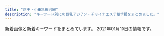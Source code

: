 ```yaml
---
title: "京王・小田急線沿線"
description: "キーワード別にの巨乳アジアン・チャイナエステ嬢情報をまとめました。"
---
```


新着画像と新着キーワードをまとめています。
2021年01月10日の情報です。

<DmmAffiliateIns />
<KeywordTable
  shops={
    [
    {
        "station": "\u6210\u57ce\u5b66\u5712\u524d\u99c5",
        "url": "https://s-botan.tokyo/",
        "keywords": {
            "D": 15,
            "E": 3,
            "C": 9
        },
        "img_links": [
            "https://s-botan.tokyo/wp-content/themes/este/img/1.jpg",
            "https://s-botan.tokyo/wp-content/uploads/2020/02/5botan.jpg",
            "https://s-botan.tokyo/wp-content/themes/este/img/top-img01a.png",
            "https://s-botan.tokyo/wp-content/themes/este/img/call.png",
            "https://s-botan.tokyo/wp-content/uploads/2020/02/9botan.jpg",
            "https://s-botan.tokyo/wp-content/themes/este/img/3.jpg",
            "https://s-botan.tokyo/wp-content/uploads/2020/02/11botan.jpg",
            "https://s-botan.tokyo/wp-content/uploads/2020/02/1botan.jpg",
            "https://s-botan.tokyo/wp-content/uploads/2020/02/13botan.jpg",
            "https://s-botan.tokyo/wp-content/themes/este/img/top-img01.png",
            "https://s-botan.tokyo/wp-content/uploads/2020/02/12botan.jpg",
            "https://s-botan.tokyo/wp-content/uploads/2020/02/16botan.jpg",
            "https://s-botan.tokyo/wp-content/themes/este/img/4.jpg",
            "https://s-botan.tokyo/wp-content/themes/este/img/tel_header.png",
            "https://s-botan.tokyo/wp-content/uploads/2020/02/15botan.jpg",
            "https://s-botan.tokyo/wp-content/themes/este/img/top-img05.png",
            "https://s-botan.tokyo/wp-content/themes/este/img/top-img01b.png",
            "https://s-botan.tokyo/wp-content/themes/este/img/top-img02.png",
            "https://s-botan.tokyo/wp-content/uploads/2020/02/14botan.jpg",
            "https://s-botan.tokyo/wp-content/themes/este/img/tel_footer.png",
            "https://s-botan.tokyo/wp-content/themes/este/img/2.jpg"
        ],
        "name": "\u30dc\u30bf\u30f3"
    },
    {
        "station": "\u7b39\u585a\u99c5\u5317\u53e3",
        "url": "http://www.dhdwdjw.xyz/",
        "img_links": [
            "http://www.dhdwdjw.xyz/uploads/201117/1-20111G32J1140.jpg",
            "http://www.dhdwdjw.xyz/uploads/allimg/180716/1-1PG6102301955.jpg",
            "http://www.dhdwdjw.xyz/templets/xiangmu/picture/webentry.png",
            "http://www.dhdwdjw.xyz/templets/xiangmu/picture/top.png",
            "http://www.dhdwdjw.xyz/templets/xiangmu/picture/re_lines.png",
            "http://www.dhdwdjw.xyz/templets/xiangmu/picture/foter_line_14.png",
            "http://www.dhdwdjw.xyz/uploads/200627/1-20062G30U2518.jpg",
            "http://www.dhdwdjw.xyz/templets/xiangmu/picture/sh_bou_5.png",
            "http://www.dhdwdjw.xyz/templets/xiangmu/picture/gotanda_5.jpg",
            "http://www.dhdwdjw.xyz/templets/xiangmu/picture/index_therapist.png",
            "http://www.dhdwdjw.xyz/templets/xiangmu/picture/foter_line.png",
            "http://www.dhdwdjw.xyz/uploads/200627/1-20062G30935R3.jpg",
            "http://www.dhdwdjw.xyz/templets/xiangmu/picture/index_contact.png",
            "http://www.dhdwdjw.xyz/uploads/180424/1-1P424151P32I.png",
            "http://www.dhdwdjw.xyz/uploads/201117/1-20111G35643457.jpg",
            "http://www.dhdwdjw.xyz/templets/xiangmu/picture/main_photo.jpg",
            "http://www.dhdwdjw.xyz/uploads/201117/1-20111G34243Z7.jpg",
            "http://www.dhdwdjw.xyz/uploads/201212/1-201212124P5H5.jpg",
            "http://www.dhdwdjw.xyz/templets/xiangmu/picture/tel.png",
            "http://www.dhdwdjw.xyz/templets/xiangmu/picture/rookie_sh.png",
            "http://www.dhdwdjw.xyz/uploads/200926/1-20092613035CA.jpg",
            "http://www.dhdwdjw.xyz/uploads/201117/1-20111GAG6454.jpg",
            "http://www.dhdwdjw.xyz/uploads/201028/1-20102Q51209202.jpg",
            "http://www.dhdwdjw.xyz/templets/xiangmu/picture/ac_info_5.png",
            "http://www.dhdwdjw.xyz/templets/xiangmu/picture1/index_saloninfo.png",
            "http://www.dhdwdjw.xyz/uploads/201019/1-201019125G2324.jpg",
            "http://www.dhdwdjw.xyz/uploads/200627/1-20062G30SJ64.jpg",
            "http://www.dhdwdjw.xyz/images/R_000.jpg",
            "http://www.dhdwdjw.xyz/uploads/200627/1-20062G30950393.jpg",
            "http://www.dhdwdjw.xyz/templets/xiangmu/picture/sh_line_5.png"
        ],
        "keywords": {
            "\u80f8": 1,
            "E": 4,
            "C": 6,
            "D": 1,
            "85": 4,
            "F": 1,
            "86": 5
        },
        "name": "Crescent -\u30af\u30ec\u30c3\u30bb\u30f3\u30c8-"
    },
    {
        "keywords": {},
        "station": "JR\u7a32\u7530\u5824\u99c5\u5357\u53e3",
        "name": "\u624b\u3082\u307f",
        "img_links": [
            "http://noborito-es.xyz/images/g5.jpg",
            "http://noborito-es.xyz/images/flash1.jpg",
            "http://noborito-es.xyz/images/kana.jpg",
            "http://noborito-es.xyz/images/g1.jpg",
            "http://noborito-es.xyz/images/04.jpg",
            "http://noborito-es.xyz/images/01.jpg",
            "http://noborito-es.xyz/images/g2.jpg",
            "http://noborito-es.xyz/images/g4.jpg",
            "http://noborito-es.xyz/images/g3.jpg",
            "http://noborito-es.xyz/images/up.png",
            "http://noborito-es.xyz/images/flash2.jpg",
            "http://noborito-es.xyz/images/info.png",
            "http://noborito-es.xyz/images/02.jpg",
            "http://noborito-es.xyz/images/mobile.png",
            "http://noborito-es.xyz/images/zi_staff.png",
            "http://noborito-es.xyz/images/down.png",
            "http://noborito-es.xyz/images/g6.jpg",
            "http://noborito-es.xyz/images/g7.jpg",
            "http://noborito-es.xyz/images/g0.jpg"
        ],
        "url": "http://noborito-es.xyz/"
    },
    {
        "img_links": [
            "http://awaawa.xyz/img/p-2.jpg",
            "http://awaawa.xyz/img/tel.jpg",
            "http://awaawa.xyz/img/p-3.jpg",
            "http://awaawa.xyz/img/p-4.jpg",
            "http://awaawa.xyz/img/p-8.jpg",
            "http://awaawa.xyz/img/p-5.jpg",
            "http://awaawa.xyz/img/top.jpg",
            "http://awaawa.xyz/img/p-7.jpg",
            "http://awaawa.xyz/img/p-1.jpg",
            "http://awaawa.xyz/img/p-9.jpg",
            "http://awaawa.xyz/img/p-0.jpg",
            "http://awaawa.xyz/img/p-6.jpg"
        ],
        "station": "\u685c\u4e0a\u6c34\u99c5\u5317\u53e3",
        "url": "http://awaawa.xyz/",
        "keywords": {},
        "name": "AWAAWA \uff5e\u30a2\u30ef\u30a2\u30ef\uff5e"
    },
    {
        "url": "http://www.perfect-plan.iesjp.com/",
        "station": "\u7b39\u585a\u99c5\u5317\u53e3",
        "img_links": [
            "http://www.perfect-plan.iesjp.com/images/ta.png",
            "http://www.perfect-plan.iesjp.com/files/001.jpg",
            "http://www.perfect-plan.iesjp.com/images/flash.jpg",
            "http://www.perfect-plan.iesjp.com/images/interior_bg.png",
            "http://www.perfect-plan.iesjp.com/images/top.png",
            "http://www.perfect-plan.iesjp.com/files/008.jpg",
            "http://www.perfect-plan.iesjp.com/images/left01.png",
            "http://www.perfect-plan.iesjp.com/images/interior.png",
            "http://www.perfect-plan.iesjp.com/images/staff.png",
            "http://www.perfect-plan.iesjp.com/files/005.jpg",
            "http://www.perfect-plan.iesjp.com/images/mobile.png",
            "http://www.perfect-plan.iesjp.com/files/007.jpg"
        ],
        "name": "\u30d1\u30fc\u30d5\u30a7\u30af\u30c8\u30fb\u30d7\u30e9\u30f3",
        "keywords": {
            "86": 1,
            "87": 1,
            "85": 2,
            "D": 4
        }
    },
    {
        "keywords": {},
        "name": "\u5b89\u5fc3\u5802",
        "url": "http://www.fuafua.info/",
        "station": "\u8abf\u5e03\u99c5\u5317\u53e3",
        "img_links": [
            "http://www.fuafua.info/images/maga.png",
            "http://www.fuafua.info/images/w-4.jpg",
            "http://www.fuafua.info/images/ss.jpg",
            "http://www.fuafua.info/images/w-2.jpg",
            "http://www.fuafua.info/images/m1.jpg",
            "http://www.fuafua.info/images/tstaff.jpg",
            "http://www.fuafua.info/images/r03.jpg",
            "http://www.fuafua.info/images/r01.jpg",
            "http://www.fuafua.info/images/yu.jpg",
            "http://www.fuafua.info/images/yuka.jpg",
            "http://www.fuafua.info/images/s4.jpg",
            "http://www.fuafua.info/images/r02.jpg",
            "http://www.fuafua.info/images/mobile.jpg",
            "http://www.fuafua.info/images/mihao.jpg",
            "http://www.fuafua.info/images/m2.jpg",
            "http://www.fuafua.info/images/aym.jpg"
        ]
    },
    {
        "img_links": [
            "http://warabian.rankuens.com/images/call.png",
            "http://warabian.rankuens.com/css/staff/staff002.jpg",
            "http://warabian.rankuens.com/css/staff/staff001.jpg",
            "http://warabian.rankuens.com/css/m-top04.jpg",
            "http://warabian.rankuens.com/css/staff/staff002-b.jpg",
            "http://warabian.rankuens.com/css/staff/staff04.jpg",
            "http://warabian.rankuens.com/css/cam00001.jpg",
            "http://warabian.rankuens.com/css/m-head01.jpg",
            "http://warabian.rankuens.com/css/staff/staff05.jpg"
        ],
        "url": "http://warabian.rankuens.com/",
        "station": "\u767b\u6238\u99c5\u751f\u7530\u7dd1\u5730\u53e3",
        "keywords": {
            "94": 1,
            "C": 1,
            "92": 2,
            "87": 1,
            "F": 1,
            "D": 1,
            "G": 1
        },
        "name": "\u30e9\u30af\u30e9\u30af\u7b11\u7f8e\u5eb5"
    },
    {
        "url": "http://inadazutsumi.work/",
        "keywords": {},
        "station": "JR\u7a32\u7530\u5824\u99c5",
        "img_links": [
            "http://inadazutsumi.work/images/zi_staff.png",
            "http://inadazutsumi.work/images/mobile.jpg",
            "http://inadazutsumi.work/images/g0.jpg",
            "http://inadazutsumi.work/images/g5.jpg",
            "http://inadazutsumi.work/images/g2.jpg",
            "http://inadazutsumi.work/images/g4.jpg",
            "http://inadazutsumi.work/images/tel.jpg",
            "http://inadazutsumi.work/images/g3.jpg",
            "http://inadazutsumi.work/images/top.jpg",
            "http://inadazutsumi.work/images/g1.jpg"
        ],
        "name": "\u30c1\u30e3\u30fc\u30df\u30f3\u30b0"
    },
    {
        "img_links": [
            "http://arm-rlx.com/staff/miyuki/01.jpg",
            "http://arm-rlx.com/staff/saya/01.jpg",
            "http://arm-rlx.com/staff/nana/01mb.jpg",
            "http://arm-rlx.com/staff/saya/01mb.jpg",
            "http://arm-rlx.com/img/ttl_staff.png",
            "http://arm-rlx.com/staff/kana/01mb.jpg",
            "http://arm-rlx.com/staff/moe/01mb.jpg",
            "http://arm-rlx.com/pic/topimg3.jpg",
            "http://arm-rlx.com/img/shop/msg01.jpg",
            "http://arm-rlx.com/staff/kana/01.jpg",
            "http://arm-rlx.com/staff/sakura/01mb.jpg",
            "http://arm-rlx.com/img/ttl_mobile.png",
            "http://arm-rlx.com/img/fline.png",
            "http://arm-rlx.com/pic/topimg2.jpg",
            "http://arm-rlx.com/staff/miyuki/01mb.jpg",
            "http://arm-rlx.com/pic/head.jpg",
            "http://arm-rlx.com/staff/riri/01mb.jpg",
            "http://arm-rlx.com/img/shop/msg03.jpg",
            "http://arm-rlx.com/staff/nana/01.jpg",
            "http://arm-rlx.com/img/shop/msg04.jpg",
            "http://arm-rlx.com/staff/riri/01.jpg",
            "http://arm-rlx.com/staff/sakura/01.jpg",
            "http://arm-rlx.com/img/shop/msg02.jpg",
            "http://arm-rlx.com/i/files/homeimg.jpg",
            "http://arm-rlx.com/pic/topimg1.jpg",
            "http://arm-rlx.com/staff/anna/01.jpg",
            "http://arm-rlx.com/img/mline.png",
            "http://arm-rlx.com/staff/moe/01.jpg",
            "http://arm-rlx.com/staff/anna/01mb.jpg"
        ],
        "name": "\u308d\u3046\u307e\u3093",
        "url": "http://arm-rlx.com/",
        "station": "\u5343\u6b73\u8239\u6a4b\u99c5\u5357\u53e3",
        "keywords": {
            "C": 17
        }
    },
    {
        "name": "Lotus \uff5e\u30ed\u30fc\u30bf\u30b9\uff5e",
        "img_links": [
            "https://tama-mensesthe.com/images/main-sp.jpg",
            "https://tama-mensesthe.com/staff/coco-l1.jpg",
            "https://tama-mensesthe.com/staff/momo-l2.jpg",
            "https://tama-mensesthe.com/staff/aya-l1.jpg",
            "https://hamamatsucho-esthe.work/icon/twitter.png",
            "https://tama-mensesthe.com/2020/01/15/momo-s1.jpg",
            "https://tama-mensesthe.com/staff/yumi-s1.jpg",
            "https://tama-mensesthe.com/staff/yumi-l1.jpg",
            "https://tama-mensesthe.com/menu/info.png",
            "https://tama-mensesthe.com/2020/07/04/eri-s1.jpg",
            "https://tama-mensesthe.com/staff/mirai-l1.jpg",
            "https://tama-mensesthe.com/staff/yuri-s1.jpg",
            "https://tama-mensesthe.com/staff/eri-l1.jpg",
            "https://tama-mensesthe.com/images/header3.png",
            "https://tama-mensesthe.com/images/main1.jpg",
            "https://tama-mensesthe.com/room/esthe1.jpg",
            "https://tama-mensesthe.com/room/esthe2.jpg",
            "https://tama-mensesthe.com/menu/home.png",
            "https://tama-mensesthe.com//images/footer-r.png",
            "https://hamamatsucho-esthe.work/icon/facebook.png",
            "https://tama-mensesthe.com/room/1-l.jpg",
            "https://tama-mensesthe.com/images/flower.png",
            "https://tama-mensesthe.com/2020/10/24/yumi-s1.jpg",
            "https://tama-mensesthe.com/staff/nana-s1.jpg",
            "https://tama-mensesthe.com/2020/11/27/miki-s1.jpg",
            "https://tama-mensesthe.com/staff/miki-l1.jpg",
            "https://tama-mensesthe.com/2020/10/06/aya-s1.jpg",
            "https://tama-mensesthe.com/2021/01/06/nana-s1.jpg",
            "https://tama-mensesthe.com/staff/yuyu-s1.jpg",
            "https://tama-mensesthe.com/button/staff.png",
            "https://tama-mensesthe.com/images/clear.png",
            "https://tama-mensesthe.com/staff/mirai-s1.jpg",
            "https://tama-mensesthe.com/staff/mimi-s1.jpg",
            "https://tama-mensesthe.com/staff/aya-s1.jpg",
            "https://tama-mensesthe.com/2020/10/06/mirai-s1.jpg",
            "https://tama-mensesthe.com/link/mens-esthe.png",
            "https://tama-mensesthe.com/staff/eri-s1.jpg",
            "https://tama-mensesthe.com/staff/mimi-l1.jpg",
            "https://tama-mensesthe.com/room/3-l.jpg",
            "https://tama-mensesthe.com/room/1-s.jpg",
            "https://tama-mensesthe.com/button/blog.png",
            "https://tama-mensesthe.com/staff/coco-s1.jpg",
            "https://tama-mensesthe.com/staff/yuri-l1.jpg",
            "https://kannai-mensesthe.com//images/footer-r.png",
            "https://tama-mensesthe.com/staff/momo-l1.jpg",
            "https://tama-mensesthe.com/menu/staff.png",
            "https://tama-mensesthe.com/2019/12/25/miki-s1.jpg",
            "https://tama-mensesthe.com/staff/momo-s1.jpg",
            "https://tama-mensesthe.com/images/footer-l.png",
            "https://kannai-mensesthe.com/images/footer-l.png",
            "https://tama-mensesthe.com/room/esthe3.jpg",
            "https://tama-mensesthe.com/button/home.png",
            "https://tama-mensesthe.com/staff/momo-s2.jpg",
            "https://tama-mensesthe.com/room/4-l.jpg",
            "https://tama-mensesthe.com/menu/blog.png",
            "https://hamamatsucho-esthe.work/icon/line.png",
            "https://tama-mensesthe.com/room/3-s.jpg",
            "https://tama-mensesthe.com/icon/yelp.png",
            "https://tama-mensesthe.com/room/4-s.jpg",
            "https://tama-mensesthe.com/room/2-l.jpg",
            "https://tama-mensesthe.com/room/2-s.jpg",
            "https://tama-mensesthe.com/staff/miki-s1.jpg",
            "https://tama-mensesthe.com/staff/yuyu-l1.jpg",
            "https://tama-mensesthe.com/staff/nana-l1.jpg"
        ],
        "url": "https://tama-mensesthe.com/",
        "keywords": {
            "87": 11,
            "90": 66,
            "92": 22,
            "88": 11,
            "86": 11
        },
        "station": "\u8056\u8e5f\u685c\u30f6\u4e18\u99c5\u897f\u53e3"
    },
    {
        "keywords": {
            "C": 9
        },
        "img_links": [
            "http://www.aroma-tsubaki.com/uploads/aromatsubaki/2020/10/flash3.jpg",
            "http://www.aroma-tsubaki.com/uploads/aromatsubaki/2012/10/e794bbe5838f-261.jpg",
            "http://www.aroma-tsubaki.com/uploads/aromatsubaki/2011/11/e794bbe5838f-029.jpg",
            "http://www.aroma-tsubaki.com/uploads/aromatsubaki/2020/10/top.jpg",
            "http://www.aroma-tsubaki.com/uploads/aromatsubaki/2012/05/e794bbe5838f-1623.jpg",
            "http://www.aroma-tsubaki.com/uploads/aromatsubaki/2011/10/zi_link.jpg",
            "http://www.aroma-tsubaki.com/uploads/aromatsubaki/2011/10/play1.jpg",
            "http://www.aroma-tsubaki.com/uploads/aromatsubaki/2012/03/e794bbe5838f-1079.jpg",
            "http://www.aroma-tsubaki.com/uploads/aromatsubaki/2011/10/info.jpg",
            "http://www.aroma-tsubaki.com/uploads/aromatsubaki/2020/10/flash5.jpg",
            "http://www.aroma-tsubaki.com/uploads/aromatsubaki/2011/10/play2.jpg",
            "http://www.aroma-tsubaki.com/uploads/aromatsubaki/2011/10/play3.jpg",
            "http://www.aroma-tsubaki.com/uploads/aromatsubaki/2020/10/flash2.jpg",
            "http://www.aroma-tsubaki.com/uploads/aromatsubaki/2011/11/e794bbe5838f-031.jpg",
            "http://www.aroma-tsubaki.com/uploads/aromatsubaki/2011/10/468x60.jpg",
            "http://www.aroma-tsubaki.com/uploads/aromatsubaki/2018/10/tel.jpg",
            "http://www.aroma-tsubaki.com/uploads/aromatsubaki/images/no-photo.jpg",
            "http://www.aroma-tsubaki.com/uploads/aromatsubaki/2020/10/flash4.jpg",
            "http://www.aroma-tsubaki.com/uploads/aromatsubaki/2020/10/flash6.jpg",
            "http://www.aroma-tsubaki.com/uploads/aromatsubaki/2011/10/shouji.jpg",
            "http://www.aroma-tsubaki.com/uploads/aromatsubaki/2020/10/flash1.jpg",
            "http://www.aroma-tsubaki.com/uploads/aromatsubaki/2011/10/play4.jpg"
        ],
        "station": "\u4eac\u738b\u591a\u6469\u30bb\u30f3\u30bf\u30fc\u99c5\u897f\u53e3",
        "name": "\u693f",
        "url": "http://aroma-tsubaki.com/"
    },
    {
        "url": "http://relax-massage.red/",
        "keywords": {
            "86": 4,
            "85": 3
        },
        "img_links": [
            "http://relax-massage.red/img/cg01.jpg",
            "http://relax-massage.red/img/linkt.jpg",
            "http://relax-massage.red/img/f.jpg",
            "http://relax-massage.red/img/l.jpg",
            "http://relax-massage.red/img/cg05.jpg",
            "http://relax-massage.red/img/cg03.jpg",
            "http://relax-massage.red/img/girlst.jpg",
            "http://relax-massage.red/img/no.png",
            "http://relax-massage.red/img/top.jpg",
            "http://relax-massage.red/img/cg02.jpg"
        ],
        "station": "\u7b39\u585a\u99c5\u5317\u53e3",
        "name": "Tiary Spa \uff5e\u30c6\u30a3\u30a2\u30ea\u30fc\u30b9\u30d1\uff5e"
    },
    {
        "url": "http://est70.jp/fwg/",
        "station": "\u767b\u6238\u99c5\u751f\u7530\u7dd1\u5730\u51fa\u53e3",
        "name": "\u30d5\u30a7\u30a2\u30ea\u30fc\u30fb\u30a6\u30a4\u30f3\u30b0\u30b9",
        "keywords": {},
        "img_links": [
            "http://est70.jp/fwg/images/bt5.png",
            "http://est70.jp/fwg/images/bt3.png",
            "http://est70.jp/fwg/girl/g07.png",
            "http://est70.jp/fwg/girl/g05.png",
            "http://est70.jp/fwg/images/bt1.png",
            "http://est70.jp/fwg/girl/06.png",
            "http://est70.jp/fwg/girl/07.png",
            "http://est70.jp/fwg/images/footer.png",
            "http://est70.jp/fwg/girl/g06.png",
            "http://est70.jp/fwg/images/bt4.png",
            "http://est70.jp/fwg/images/header.png",
            "http://est70.jp/fwg/images/head-bar.png",
            "http://est70.jp/fwg/girl/05.png",
            "http://est70.jp/fwg/girl/01.png",
            "http://est70.jp/fwg/images/facial-massage.png",
            "http://est70.jp/fwg/images/bt2.png",
            "http://est70.jp/fwg/images/bt6.png"
        ]
    },
    {
        "name": "\u7f8e\u4eba\u30af\u30e9\u30d6",
        "station": "\u767b\u6238\u99c5\u751f\u7530\u7dd1\u5730\u53e3",
        "url": "http://www.bijin-club.relaxjp.info/",
        "keywords": {
            "\u5de8\u4e73": 1,
            "D": 30,
            "87": 24,
            "86": 6,
            "\u4e73": 1
        },
        "img_links": [
            "http://www.bijin-club.relaxjp.info/files/005-03.jpg",
            "http://www.bijin-club.relaxjp.info/images/sp_top.jpg",
            "http://www.bijin-club.relaxjp.info/photo_news/upimg/678045fdc28e81c5f8_1.jpg",
            "http://www.bijin-club.relaxjp.info/images/top.jpg",
            "http://www.bijin-club.relaxjp.info/images/maining.jpg",
            "http://www.bijin-club.relaxjp.info/files/005.jpg",
            "http://www.bijin-club.relaxjp.info/files/001.jpg",
            "http://www.bijin-club.relaxjp.info/files/001-03.jpg",
            "http://www.bijin-club.relaxjp.info/images/tit_new.png",
            "http://www.bijin-club.relaxjp.info/files/005-02.jpg",
            "http://www.bijin-club.relaxjp.info/files/003-02.jpg",
            "http://www.bijin-club.relaxjp.info/files/002-02.jpg",
            "http://www.bijin-club.relaxjp.info/files/003.jpg",
            "http://www.bijin-club.relaxjp.info/files/006-03.jpg",
            "http://www.bijin-club.relaxjp.info/images/tit_therapist.png",
            "http://www.bijin-club.relaxjp.info/files/002.jpg",
            "http://www.bijin-club.relaxjp.info/images/sp_tit_new.png",
            "http://www.bijin-club.relaxjp.info/files/002-03.jpg",
            "http://www.bijin-club.relaxjp.info/files/006-02.jpg",
            "http://www.bijin-club.relaxjp.info/files/001-02.jpg",
            "http://www.bijin-club.relaxjp.info/images/sp_tit_therapist.png",
            "http://www.bijin-club.relaxjp.info/files/003-03.jpg",
            "http://www.bijin-club.relaxjp.info/files/006.jpg",
            "http://www.bijin-club.relaxjp.info/images/img_tel.png",
            "http://www.bijin-club.relaxjp.info/photo_news/upimg/678045fdc28e81c5f8_0.jpg"
        ]
    },
    {
        "url": "http://sakura.iest.jp",
        "img_links": [
            "http://sakura.iest.jp/images/top1.jpg",
            "http://sakura.iest.jp/images/staff_03.jpg",
            "http://sakura.iest.jp/layer/images/top/top_04.jpg",
            "http://sakura.iest.jp/images/staff_bj4.png",
            "http://sakura.iest.jp/images/ser3.jpg",
            "http://sakura.iest.jp/layer/images/top/top_08.png",
            "http://sakura.iest.jp/images/info.png",
            "http://sakura.iest.jp/layer/images/top/top_06.jpg",
            "http://sakura.iest.jp/images/s_service.png",
            "http://sakura.iest.jp/layer/images/top/top_02.jpg",
            "http://sakura.iest.jp/images/1.jpg",
            "http://sakura.iest.jp/images/ser4.jpg",
            "http://sakura.iest.jp/images/staff_01.jpg",
            "http://sakura.iest.jp/layer/images/top.jpg",
            "http://sakura.iest.jp/images/ser2.jpg",
            "http://sakura.iest.jp/images/s_info.png",
            "http://sakura.iest.jp/images/staff_06.jpg",
            "http://sakura.iest.jp/layer/images/top/top_01.jpg",
            "http://sakura.iest.jp/images/staff_bj1.png",
            "http://sakura.iest.jp/layer/images/top/top_05.jpg",
            "http://sakura.iest.jp/images/ser1.jpg",
            "http://sakura.iest.jp/images/staff_02.jpg",
            "http://sakura.iest.jp/layer/images/top/top_03.jpg",
            "http://sakura.iest.jp/images/wenzi-staff.png",
            "http://sakura.iest.jp/images/top2.jpg",
            "http://sakura.iest.jp/images/staff_04.jpg"
        ],
        "keywords": {
            "85": 3,
            "84": 3,
            "86": 6,
            "83": 3
        },
        "station": "\u5343\u6b73\u70cf\u5c71\u99c5\u5357\u53e3",
        "name": "\u685c -\u30b5\u30af\u30e9-"
    },
    {
        "img_links": [
            "https://file.jp-navi.info/17/8180/202101/21010215552j518.jpeg",
            "https://aroma-opa.jpn.cm/photos/17/8180/202101/21010q05t210c.jpeg",
            "https://file.jp-navi.info/17/8186/202010/2010291203439193.png",
            "https://aroma-opa.jpn.cm/themes/aroma/template/assets/images/tit_link.png",
            "https://aroma-opa.jpn.cm/themes/aroma/template/assets/images/btn_side07.png",
            "https://aroma-opa.jpn.cm/themes/aroma/template/assets/images/btn_side03.png",
            "https://assets.jp-navi.info/images/images/nophoto.jpg",
            "https://aroma-opa.jpn.cm/photos/17/8180/202101/2101091116143a9.jpeg",
            "https://aroma-opa.jpn.cm/themes/aroma/template/assets/images/tit_news.png",
            "https://aroma-opa.jpn.cm/photos/17/8180/202101/2101091z12n207.jpeg",
            "https://aroma-opa.jpn.cm/themes/aroma/template/assets/images/btn_side01.png",
            "https://aroma-opa.jpn.cm/photos/17/8180/202101/21010q05r3cy.jpeg",
            "https://aroma-opa.jpn.cm/photos/17/8180/202101/21010q05s42106.jpeg",
            "https://aroma-opa.jpn.cm/photos/17/8180/202101/2101091z1021k9.jpeg",
            "https://aroma-opa.jpn.cm/themes/aroma/template/assets/images/btn_side02.png",
            "https://aroma-opa.jpn.cm/themes/aroma/template/assets/images/btn_side06.png",
            "https://file.jp-navi.info/17/8180/202012/2012241539323j7.jpeg",
            "https://file.jp-navi.info/17/8186/202010/201029111622W16.png",
            "https://aroma-opa.jpn.cm/themes/aroma/template/assets/images/tit_staff.png",
            "https://assets.jp-navi.info/images/images/es-thumbnail.png",
            "https://aroma-opa.jpn.cm/photos/17/8180/202101/2021010814540897.jpg",
            "https://aroma-opa.jpn.cm/themes/aroma/template/assets/images/btn_side04.png",
            "https://aroma-opa.jpn.cm/themes/aroma/template/assets/images/card02.jpg",
            "https://file.jp-navi.info/17/8186/202010/2010291116292Q1.png",
            "https://aroma-opa.jpn.cm/themes/aroma/template/assets/images/tit_sch.png",
            "https://aroma-opa.jpn.cm/themes/aroma/template/assets/images/btn_side05.png",
            "https://aroma-opa.jpn.cm/themes/aroma/template/assets/images/card01.jpg",
            "https://file.jp-navi.info/17/8186/202010/20102Q9125b023.png",
            "https://aroma-opa.jpn.cm/photos/17/8180/202101/2021010814540982.jpg",
            "https://aroma-opa.jpn.cm/photos/17/8180/202101/2021010814540985.jpg"
        ],
        "station": "\u5e9c\u4e2d\u99c5\u5357\u53e3",
        "url": "https://aroma-opa.jpn.cm/",
        "keywords": {},
        "name": "Aroma Opa"
    },
    {
        "url": "http://newlife.jpn.cm/",
        "station": "\u660e\u5927\u524d\u99c5\u4e2d\u592e\u53e3",
        "img_links": [],
        "name": "\u30cb\u30e5\u30fc\u30e9\u30a4\u30d5",
        "keywords": {}
    },
    {
        "name": "\u82b1\u6c34\u6728",
        "station": "\u5e9c\u4e2d\u99c5\u5357\u53e3",
        "url": "http://hanamizuki.tyo.cm/",
        "keywords": {
            "C": 27,
            "D": 21,
            "86": 21,
            "83": 7
        },
        "img_links": [
            "http://hanamizuki.tyo.cm/images/s_link.png",
            "http://hanamizuki.tyo.cm/photos/sites/32/2018/11/2018110115410796.jpg",
            "http://hanamizuki.tyo.cm/link/esthelove88-31.jpg",
            "http://hanamizuki.tyo.cm/images/s_news.png",
            "http://hanamizuki.tyo.cm/images/room4.jpg",
            "http://hanamizuki.tyo.cm/images/news_bj3.png",
            "http://hanamizuki.tyo.cm/photos/sites/32/2017/12/2017121407030461.jpg",
            "http://hanamizuki.tyo.cm/link/8831.jpg",
            "http://hanamizuki.tyo.cm/photos/sites/32/2016/08/staff4a.jpg",
            "http://hanamizuki.tyo.cm/images/room2.jpg",
            "http://hanamizuki.tyo.cm/link/88x31b.jpg",
            "http://hanamizuki.tyo.cm/i/images/room2.jpg",
            "http://hanamizuki.tyo.cm/images/nbj1.png",
            "http://hanamizuki.tyo.cm/photos/sites/32/2019/02/201902151914399.jpg",
            "http://hanamizuki.tyo.cm/link/massage-de_88_31.jpg",
            "http://menlog.net/link/menlog8831.jpg",
            "http://hanamizuki.tyo.cm/i/images/room3.jpg",
            "http://hanamizuki.tyo.cm/photos/sites/32/2016/08/staff15.jpg",
            "http://hanamizuki.tyo.cm/images/top.jpg",
            "http://hanamizuki.tyo.cm/images/room1.jpg",
            "http://hanamizuki.tyo.cm/photos/sites/32/2020/01/2020013110290975.jpg",
            "http://hanamizuki.tyo.cm/i/images/room1.jpg",
            "http://hanamizuki.tyo.cm/link/e0016.jpg",
            "http://hanamizuki.tyo.cm/images/bj3.jpg",
            "http://hanamizuki.tyo.cm/images/room3.jpg",
            "http://hanamizuki.tyo.cm/images/s_staff.png",
            "http://hanamizuki.tyo.cm/link/walker88.jpg",
            "http://hanamizuki.tyo.cm/images/mobile.jpg"
        ]
    },
    {
        "name": "\u7f8e\u5c11\u5973\u5b66\u5712",
        "keywords": {
            "C": 2,
            "87": 2,
            "86": 1,
            "D": 3,
            "88": 1,
            "85": 1
        },
        "station": "\u660e\u5927\u524d\u99c5\u4e2d\u592e\u53e3",
        "url": "http://www.bisyouzyo.masg.info/",
        "img_links": [
            "http://www.bisyouzyo.masg.info/files/004-02.jpg",
            "http://www.bisyouzyo.masg.info/images/pick.png",
            "http://www.bisyouzyo.masg.info/files/001.jpg",
            "http://www.bisyouzyo.masg.info/files/002-03.jpg",
            "http://www.bisyouzyo.masg.info/images/s_staff.png",
            "http://www.bisyouzyo.masg.info/files/001-02.jpg",
            "http://www.bisyouzyo.masg.info/images/shop/shop04.jpg",
            "http://www.bisyouzyo.masg.info/files/002-02.jpg",
            "http://www.bisyouzyo.masg.info/images/shop/shop02.jpg",
            "http://www.bisyouzyo.masg.info/files/005.jpg",
            "http://www.bisyouzyo.masg.info/files/002.jpg",
            "http://www.bisyouzyo.masg.info/images/shop/shop03.jpg",
            "http://www.bisyouzyo.masg.info/files/001-03.jpg",
            "http://www.bisyouzyo.masg.info/files/003-02.jpg",
            "http://www.bisyouzyo.masg.info/files/004-03.jpg",
            "http://www.bisyouzyo.masg.info/files/003.jpg",
            "http://www.bisyouzyo.masg.info/images/r4.jpg",
            "http://www.bisyouzyo.masg.info/images/top.png",
            "http://www.bisyouzyo.masg.info/files/005-02.jpg",
            "http://www.bisyouzyo.masg.info/images/bj2.jpg",
            "http://www.bisyouzyo.masg.info/files/004.jpg",
            "http://www.bisyouzyo.masg.info/images/end.png",
            "http://www.bisyouzyo.masg.info/files/003-03.jpg",
            "http://www.bisyouzyo.masg.info/images/s_link.png",
            "http://www.bisyouzyo.masg.info/images/r1.jpg",
            "http://www.bisyouzyo.masg.info/images/face.png",
            "http://www.bisyouzyo.masg.info/images/shop/shop01.jpg",
            "http://www.bisyouzyo.masg.info/images/news.png",
            "http://www.bisyouzyo.masg.info/images/r2.jpg",
            "http://www.bisyouzyo.masg.info/images/r5.jpg",
            "http://www.bisyouzyo.masg.info/files/005-03.jpg"
        ]
    },
    {
        "keywords": {
            "D": 40,
            "86": 24,
            "85": 12,
            "87": 4,
            "83": 4,
            "C": 23
        },
        "img_links": [
            "http://hime.abnavi.info/photos/sites/54/2020/09/2020090217315938.jpg",
            "http://hime.abnavi.info/photos/sites/54/2020/06/2020061618191940.jpg",
            "http://hime.abnavi.info/photos/sites/54/2021/01/2021010913515344.jpg",
            "http://hime.abnavi.info/images/themes/pink/r3.jpg",
            "http://hime.abnavi.info/images/room4.jpg",
            "http://hime.abnavi.info/images/room2.jpg",
            "http://hime.abnavi.info/images/themes/pink/s_link.png",
            "http://hime.abnavi.info/images/themes/pink/s_pickup.png",
            "http://hime.abnavi.info/photos/sites/54/2020/12/2020121117390772.jpg",
            "http://hime.abnavi.info/photos/sites/54/2020/06/2020061618192035.jpg",
            "http://hime.abnavi.info/images/themes/pink/no1.png",
            "http://hime.abnavi.info/images/themes/pink/no2.png",
            "http://hime.abnavi.info/photos/sites/54/2020/11/2020112316253050.jpg",
            "http://hime.abnavi.info/images/themes/pink/s_newface.png",
            "http://hime.abnavi.info/photos/sites/54/2020/09/2020092210315456.jpg",
            "http://hime.abnavi.info/images/themes/pink/s_news.png",
            "http://hime.abnavi.info/images/room3.jpg",
            "http://hime.abnavi.info/images/room1.jpg",
            "http://hime.abnavi.info/images/themes/pink/s_staff.png",
            "http://hime.abnavi.info/images/themes/pink/s_ranking.png",
            "http://hime.abnavi.info/photos/sites/54/2020/12/2020122110155978.jpg",
            "http://hime.abnavi.info/photos/sites/54/2020/06/2020063010152370.jpg",
            "http://hime.abnavi.info/images/themes/pink/mobile.jpg",
            "http://hime.abnavi.info/photos/sites/54/2020/10/2020100313192397.jpg",
            "http://hime.abnavi.info/photos/sites/54/2020/06/202006161819212.jpg",
            "http://hime.abnavi.info/images/themes/pink/line.png"
        ],
        "url": "http://hime.abnavi.info/",
        "station": "\u8abf\u5e03\u99c5\u6771\u53e3",
        "name": "\u59eb"
    },
    {
        "url": "http://ruby.iest.info/",
        "station": "\u767b\u6238\u99c5\u751f\u7530\u7dd1\u5730\u53e3",
        "img_links": [
            "http://ruby.iest.info/images/top.jpg",
            "http://ruby.iest.info/photos/sites/8/2020/11/2020110710554380.jpg",
            "http://ruby.iest.info/images/news.png",
            "http://ruby.iest.info/images/mobile.jpg",
            "http://ruby.iest.info/images/s_staff.png",
            "http://ruby.iest.info/photos/sites/8/2020/11/2020112715342311.jpg",
            "http://ruby.iest.info/photos/sites/8/2020/11/2020110710554151.jpg",
            "http://ruby.iest.info/images/nei_bj1.png",
            "http://ruby.iest.info/images/service.jpg",
            "http://ruby.iest.info/photos/sites/8/2020/12/2020121512231449.jpg",
            "http://ruby.iest.info/images/bian.jpg"
        ],
        "keywords": {
            "D": 12,
            "86": 12,
            "C": 10
        },
        "name": "Ruby\u30fb\u30eb\u30d3\u30fc"
    },
    {
        "station": "\u5343\u6b73\u70cf\u5c71\u99c5\u5317\u53e3",
        "img_links": [
            "http://otohime.relaxnabi.com/css/nav/nav-003.png",
            "http://otohime.relaxnabi.com/css/staff/staff01-a.png",
            "http://otohime.relaxnabi.com/css/nav/nav-002.png",
            "http://otohime.relaxnabi.com/css/01.png",
            "http://otohime.relaxnabi.com/css/staff/staff01.png",
            "http://otohime.relaxnabi.com/css/nav/nav-005.png",
            "http://otohime.relaxnabi.com/css/staff/staff03-a.png",
            "http://otohime.relaxnabi.com/css/nav/nav-004.png",
            "http://otohime.relaxnabi.com/css/nav/nav-006.png",
            "http://otohime.relaxnabi.com/css/staff/staff02.png",
            "http://otohime.relaxnabi.com/css/staff/staff04.png",
            "http://otohime.relaxnabi.com/css/staff/staff04-a.png",
            "http://otohime.relaxnabi.com/css/osusume04.png",
            "http://otohime.relaxnabi.com/css/top03.png",
            "http://otohime.relaxnabi.com/css/nav/nav-001.png",
            "http://otohime.relaxnabi.com/css/staff/staff02-a.png",
            "http://otohime.relaxnabi.com/css/baner03.jpg",
            "http://otohime.relaxnabi.com/css/tel.png",
            "http://otohime.relaxnabi.com/css/staff/staff03.png"
        ],
        "name": "\u97f3\u59eb \uff5e\u30aa\u30c8\u30d2\u30e1\uff5e",
        "url": "http://otohime.relaxnabi.com/",
        "keywords": {
            "D": 2,
            "E": 2,
            "89": 2,
            "91": 1
        }
    },
    {
        "keywords": {},
        "url": "http://www.fairies.work/",
        "img_links": [
            "http://www.fairies.work/images/home/image_03.png",
            "http://www.fairies.work/images/home/image_01.png",
            "http://www.fairies.work/images/gallery/image_07.png",
            "http://www.fairies.work/images/home/home_bnr_03b.png",
            "http://www.fairies.work/images/staff/yuki.jpg",
            "http://www.fairies.work/images/common/side_bnr_02.png",
            "http://www.fairies.work/images/gallery/image_06.png",
            "http://www.fairies.work/images/gallery/image_08.png",
            "http://www.fairies.work/images/staff/sati.jpg",
            "http://www.fairies.work/images/staff/yuna.jpg",
            "http://www.fairies.work/images/staff/koko.jpg",
            "http://www.fairies.work/images/home/image_02.png",
            "http://www.fairies.work/images/staff/minami.jpg",
            "http://www.fairies.work/images/home/home_bnr_04d.png",
            "http://www.fairies.work/images/staff/arisa.jpg",
            "http://www.fairies.work/images/staff/mirai.jpg",
            "http://www.fairies.work/images/gallery/image_04.png",
            "http://www.fairies.work/images/staff/sample_image.png",
            "http://www.fairies.work/images/staff/natuki.jpg",
            "http://www.fairies.work/images/staff/yui.jpg",
            "http://www.fairies.work/images/gallery/image_01.png",
            "http://www.fairies.work/images/staff/ayumi.jpg",
            "http://www.fairies.work/images/gallery/image_05.png",
            "http://www.fairies.work/images/gallery/image_02.png",
            "http://www.fairies.work/images/gallery/image_03.png",
            "http://www.fairies.work/images/home/home_btn_off.png",
            "http://www.fairies.work/images/home/home_bnr_02.png",
            "http://www.fairies.work/images/staff/hana.jpg"
        ],
        "name": "FAIRIES\uff5e\u30d5\u30a7\u30a2\u30ea\u30fc\u30ba\uff5e",
        "station": "\u767b\u6238\u99c5\u591a\u6469\u5ddd\u53e3"
    },
    {
        "url": "http://almond.ests.jp/",
        "station": "\u5343\u6b73\u70cf\u5c71\u99c5\u5357\u53e3",
        "name": "Lovely",
        "keywords": {
            "D": 6,
            "85": 2,
            "86": 2,
            "C": 13,
            "87": 2
        },
        "img_links": [
            "http://almond.ests.jp/photos/sites/24/2020/12/2020121215233532.jpg",
            "http://almond.ests.jp/images/nstaff.jpg",
            "http://almond.ests.jp/images/s_staff.png",
            "http://almond.ests.jp/photos/sites/24/2020/11/2020113018465067.jpg",
            "http://almond.ests.jp/images/nstaff1.jpg",
            "http://almond.ests.jp/photos/sites/24/2020/11/2020113018465347.jpg",
            "http://almond.ests.jp/photos/sites/24/2020/11/2020113018465490.jpg",
            "http://almond.ests.jp/images/newicon.png",
            "http://almond.ests.jp/images/s_news.jpg",
            "http://almond.ests.jp/images/s_face.png",
            "http://almond.ests.jp/images/mobile.jpg",
            "http://almond.ests.jp/images/line.jpg",
            "http://almond.ests.jp/images/line1.jpg",
            "http://almond.ests.jp/images/s_acc.jpg",
            "http://almond.ests.jp/images/acc1.jpg",
            "http://almond.ests.jp/images/top.png",
            "http://almond.ests.jp/images/line2.png",
            "http://almond.ests.jp/images/pickicon.jpg",
            "http://almond.ests.jp/photos/sites/24/2020/12/2020121413001762.jpg",
            "http://almond.ests.jp/photos/sites/24/2020/11/2020113018465254.jpg"
        ]
    },
    {
        "url": "http://www.kousei-jyunen.com/",
        "station": "\u6210\u57ce\u5b66\u5712\u524d\u99c5",
        "img_links": [
            "http://www.kousei-jyunen.com/images/index_qr.jpg",
            "http://www.kousei-jyunen.com/images/top-munu-2_03.jpg",
            "http://www.kousei-jyunen.com/images/top-munu-1_05.jpg",
            "http://www.kousei-jyunen.com/images/top-1_02.jpg",
            "http://www.kousei-jyunen.com/images/top-munu-1_02.jpg",
            "http://www.kousei-jyunen.com/images/news.jpg",
            "http://www.kousei-jyunen.com/images/top-1_01.jpg",
            "http://www.kousei-jyunen.com/images/top-1_04.jpg",
            "http://www.kousei-jyunen.com/images/sta.jpg",
            "http://www.kousei-jyunen.com/images/top-munu-2_04.jpg",
            "http://www.kousei-jyunen.com/images/top-munu-1_04.jpg",
            "http://www.kousei-jyunen.com/images/top-munu-2_02.jpg",
            "http://www.kousei-jyunen.com/images/top-1_03.jpg",
            "http://www.kousei-jyunen.com/images/top-munu-2_05.jpg",
            "http://www.kousei-jyunen.com/images/top-munu-1_01.jpg",
            "http://www.kousei-jyunen.com/images/top-ib.jpg",
            "http://www.kousei-jyunen.com/images/info.jpg",
            "http://www.kousei-jyunen.com/images/top-munu-1_03.jpg",
            "http://www.kousei-jyunen.com/images/sys.jpg",
            "http://www.kousei-jyunen.com/images/top-1_05.jpg",
            "http://www.kousei-jyunen.com/images/staff.jpg",
            "http://www.kousei-jyunen.com/images/top-munu-2_01.jpg",
            "http://www.kousei-jyunen.com/flash.jpg"
        ],
        "keywords": {},
        "name": "\u6f64\u5712"
    },
    {
        "img_links": [
            "http://www.yuyurando.xyz/images/staff/3.jpg",
            "http://www.yuyurando.xyz/images/shop/527385908605281370.jpg",
            "http://www.yuyurando.xyz/images/index-yuyu_17.jpg",
            "http://www.yuyurando.xyz/images/lanmu/lanmu-staff.jpg",
            "http://www.yuyurando.xyz/images/index-otona_20.jpg",
            "http://www.yuyurando.xyz/images/index-yuyu_09.jpg",
            "http://www.yuyurando.xyz/images/index-yuyu_05.jpg",
            "http://www.yuyurando.xyz/images/staff/nana2.jpg",
            "http://www.yuyurando.xyz/images/staff/rei.jpg",
            "http://www.yuyurando.xyz/images/index-yuyu_03.jpg",
            "http://www.yuyurando.xyz/images/index-yuyu_20.jpg",
            "http://www.yuyurando.xyz/images/staff/momo.jpg",
            "http://www.yuyurando.xyz/images/lanmu/lanmu-sys.jpg",
            "http://www.yuyurando.xyz/images/index-yuyu_12.jpg",
            "http://www.yuyurando.xyz/images/staff/1.jpg",
            "http://www.yuyurando.xyz/images/staff/4.jpg",
            "http://www.yuyurando.xyz/images/staff/2.jpg"
        ],
        "keywords": {},
        "station": "\u8056\u8e5f\u685c\u30f6\u4e18\u99c5\u6771\u53e3",
        "url": "http://www.yuyurando.xyz/",
        "name": "\u60a0\u3005\u30e9\u30f3\u30c9"
    },
    {
        "url": "http://soleil.ests.jp/",
        "station": "\u8056\u8e5f\u685c\u30f6\u4e18\u99c5\u6771\u53e3",
        "name": "Soleil \u30fb\u30bd\u30ec\u30a4\u30e6",
        "keywords": {
            "86": 6,
            "F": 2,
            "89": 4,
            "85": 2,
            "D": 6,
            "87": 4,
            "E": 4,
            "C": 4
        },
        "img_links": [
            "http://soleil.ests.jp/images/2.jpg",
            "http://soleil.ests.jp/photos/sites/56/2018/09/2018092414015491.jpg",
            "http://soleil.ests.jp/photos/sites/56/2019/01/2019010410261048.jpg",
            "http://soleil.ests.jp/images/info.jpg",
            "http://soleil.ests.jp/images/s_reruit.png",
            "http://soleil.ests.jp/photos/sites/56/2019/10/2019102319030186.jpg",
            "http://soleil.ests.jp/images/top1.jpg",
            "http://soleil.ests.jp/images/news.png",
            "http://soleil.ests.jp/photos/sites/56/2019/03/2019032015491329.jpg",
            "http://soleil.ests.jp/photos/sites/56/2019/03/2019032114172725.jpg",
            "http://soleil.ests.jp/photos/sites/56/2019/10/2019102319030547.jpg",
            "http://soleil.ests.jp/photos/sites/56/2018/09/2018092416510293.jpg",
            "http://soleil.ests.jp/photos/sites/56/2019/11/2019112516575451.jpg",
            "http://soleil.ests.jp/images/s_staff.png",
            "http://soleil.ests.jp/images/top.jpg",
            "http://soleil.ests.jp/images/mobile.jpg",
            "http://soleil.ests.jp/photos/sites/56/2020/08/2020080411123680.jpg",
            "http://soleil.ests.jp/images/1.jpg",
            "http://soleil.ests.jp/photos/sites/56/2019/10/2019102319074036.jpg"
        ]
    },
    {
        "img_links": [
            "https://es-relax.tokyo/wp-content/themes/este/img/top-img01a.png",
            "https://es-relax.tokyo/wp-content/uploads/2020/02/5rainbow.jpg",
            "https://es-relax.tokyo/wp-content/uploads/2020/07/1234567rainbow.jpg",
            "https://es-relax.tokyo/wp-content/themes/este/img/tel_header.png",
            "https://es-relax.tokyo/wp-content/uploads/2020/02/4rainbow.jpg",
            "https://es-relax.tokyo/wp-content/uploads/2020/02/4321121rainbow.jpg",
            "https://es-relax.tokyo/wp-content/uploads/2020/02/58743rainbow.jpg",
            "https://es-relax.tokyo/wp-content/themes/este/img/top-img01.png",
            "https://es-relax.tokyo/wp-content/themes/este/img/top-img01b.png",
            "https://es-relax.tokyo/wp-content/uploads/2020/04/111rainbow.jpg",
            "https://es-relax.tokyo/wp-content/uploads/2020/02/7rainbow-1.jpg",
            "https://es-relax.tokyo/wp-content/themes/este/img/3.jpg",
            "https://es-relax.tokyo/wp-content/uploads/2020/12/98765rainbow.jpg",
            "https://es-relax.tokyo/wp-content/uploads/2020/11/87621rainbow.jpg",
            "https://es-relax.tokyo/wp-content/uploads/2020/02/4344rainbow.jpg",
            "https://es-relax.tokyo/wp-content/themes/este/img/tel_footer.png",
            "https://es-relax.tokyo/wp-content/uploads/2020/03/777rainbow.jpg",
            "https://es-relax.tokyo/wp-content/uploads/2020/02/3rainbow-1.jpg",
            "https://es-relax.tokyo/wp-content/uploads/2020/02/1rainbow.jpg",
            "https://es-relax.tokyo/wp-content/uploads/2020/02/8976251rainbow.jpg",
            "https://es-relax.tokyo/wp-content/uploads/2020/02/88rainbow.jpg",
            "https://es-relax.tokyo/wp-content/uploads/2020/04/6566rainbow.jpg",
            "https://es-relax.tokyo/wp-content/uploads/2020/10/897654rainbow.jpg",
            "https://es-relax.tokyo/wp-content/uploads/2020/02/962781rainbow.jpg",
            "https://es-relax.tokyo/wp-content/uploads/2020/03/89761aarainbow.jpg",
            "https://es-relax.tokyo/wp-content/uploads/2020/03/11111rainbow.jpg",
            "https://es-relax.tokyo/wp-content/uploads/2020/02/9rainbow.jpg",
            "https://es-relax.tokyo/wp-content/themes/este/img/1.jpg",
            "https://es-relax.tokyo/wp-content/uploads/2020/02/3rainbow.jpg",
            "https://es-relax.tokyo/wp-content/uploads/2020/07/982561rainbow.jpg",
            "https://es-relax.tokyo/wp-content/uploads/2020/03/999rainbow.jpg",
            "https://es-relax.tokyo/wp-content/uploads/2020/03/7777rainbow.jpg",
            "https://es-relax.tokyo/wp-content/uploads/2020/02/987sarainbow.jpg",
            "https://es-relax.tokyo/wp-content/themes/este/img/top-img02.png",
            "https://es-relax.tokyo/wp-content/uploads/2020/02/654516rainbow.jpg",
            "https://es-relax.tokyo/wp-content/uploads/2020/02/11rainbow.jpg",
            "https://es-relax.tokyo/wp-content/uploads/2020/02/4576rainbow.jpg",
            "https://es-relax.tokyo/wp-content/themes/este/img/top-img04.png",
            "https://es-relax.tokyo/wp-content/uploads/2020/02/66rainbow.jpg",
            "https://es-relax.tokyo/wp-content/uploads/2020/11/908271rainbow.jpg",
            "https://es-relax.tokyo/wp-content/uploads/2020/02/7rainbow.jpg",
            "https://es-relax.tokyo/wp-content/uploads/2020/02/1211rainbow.jpg",
            "https://es-relax.tokyo/wp-content/uploads/2020/02/55rainbow.jpg",
            "https://es-relax.tokyo/wp-content/uploads/2020/02/22rainbow.jpg",
            "https://es-relax.tokyo/wp-content/uploads/2020/02/2rainbow.jpg",
            "https://es-relax.tokyo/wp-content/uploads/2020/02/111rainbow.jpg",
            "https://es-relax.tokyo/wp-content/uploads/2020/06/67543234rainbow.jpg",
            "https://es-relax.tokyo/wp-content/themes/este/img/call.png",
            "https://es-relax.tokyo/wp-content/uploads/2020/02/897621arainbow.jpg",
            "https://es-relax.tokyo/wp-content/themes/este/img/2.jpg",
            "https://es-relax.tokyo/wp-content/uploads/2020/02/1rainbow-1.jpg",
            "https://es-relax.tokyo/wp-content/uploads/2020/02/99rainbow.jpg",
            "https://es-relax.tokyo/wp-content/uploads/2020/02/3334rainbow.jpg",
            "https://es-relax.tokyo/wp-content/themes/este/img/4.jpg",
            "https://es-relax.tokyo/wp-content/uploads/2020/02/67878rainbow.jpg",
            "https://es-relax.tokyo/wp-content/uploads/2020/02/555rainbow.jpg"
        ],
        "station": "\u5343\u6b73\u70cf\u5c71\u99c5\u5317\u53e3",
        "url": "https://es-relax.tokyo/",
        "keywords": {
            "E": 41,
            "C": 14,
            "D": 38,
            "F": 8,
            "86": 3,
            "\u30bb\u30af\u30b7\u30fc": 2
        },
        "name": "\u30ec\u30a4\u30f3\u30dc\u30fc"
    },
    {
        "station": "\u9ad8\u5e61\u4e0d\u52d5\u99c5",
        "keywords": {
            "86": 36,
            "D": 132,
            "85": 60,
            "88": 12,
            "C": 70,
            "E": 12,
            "87": 48
        },
        "name": "come here \u30ea\u30e9\u30af\u30bc\u30fc\u30b7\u30e7\u30f3",
        "url": "http://shes-room.ests.jp/",
        "img_links": [
            "http://shes-room.ests.jp/images/tit_face.jpg",
            "http://shes-room.ests.jp/photos/sites/28/2020/12/2020120712462037.jpg",
            "http://shes-room.ests.jp/photos/sites/28/2020/10/2020100717571635.jpg",
            "http://shes-room.ests.jp/photos/sites/28/2020/10/2020101614244874.jpg",
            "http://shes-room.ests.jp/images/sp_top.jpg",
            "http://shes-room.ests.jp/images/img_eject.jpg",
            "http://shes-room.ests.jp/photos/sites/28/2020/12/2020122711283243.jpg",
            "http://shes-room.ests.jp/photos/sites/28/2020/10/2020100717571552.jpg",
            "http://shes-room.ests.jp/photos/sites/28/2020/12/202012011125470.jpg",
            "http://shes-room.ests.jp/images/link_nav07.jpg",
            "http://shes-room.ests.jp/photos/sites/28/2020/11/2020112612090675.jpg",
            "http://shes-room.ests.jp/photos/sites/28/2020/10/2020100717571670.jpg",
            "http://shes-room.ests.jp/images/tit_eject.jpg",
            "http://shes-room.ests.jp/images/link_nav06.jpg",
            "http://shes-room.ests.jp/images/link_nav02.jpg",
            "http://shes-room.ests.jp/photos/sites/28/2020/10/202010071757145.jpg",
            "http://shes-room.ests.jp/images/btn_eject.jpg",
            "http://shes-room.ests.jp/images/room2_l.jpg",
            "http://shes-room.ests.jp/images/top.png",
            "http://shes-room.ests.jp/images/room3_l.jpg",
            "http://shes-room.ests.jp/photos/sites/28/2020/11/2020111110271328.jpg",
            "http://shes-room.ests.jp/images/tit_new.jpg",
            "http://shes-room.ests.jp/images/link_nav05.jpg",
            "http://shes-room.ests.jp/images/room1_l.jpg",
            "http://shes-room.ests.jp/images/link_nav04.jpg",
            "http://shes-room.ests.jp/images/room4_l.jpg",
            "http://shes-room.ests.jp/images/room5_l.jpg",
            "http://shes-room.ests.jp/images/close_eject.png",
            "http://shes-room.ests.jp/images/link_nav03.jpg",
            "http://shes-room.ests.jp/photos/sites/28/2020/11/2020111612224039.jpg",
            "http://shes-room.ests.jp/images/link_nav01.jpg",
            "http://shes-room.ests.jp/photos/sites/28/2020/12/2020122115433089.jpg",
            "http://shes-room.ests.jp/photos/sites/28/2020/10/2020101016222167.jpg",
            "http://shes-room.ests.jp/images/room6_l.jpg"
        ]
    },
    {
        "keywords": {
            "C": 7
        },
        "station": "\u4e0b\u5317\u6ca2\u99c5\u5357\u53e3",
        "img_links": [
            "http://shizuka2015.net/images/staff/hikari.jpg",
            "http://shizuka2015.net/images/lm-c-bgdb2.png",
            "http://shizuka2015.net/images/nav/hanga-sta.jpg",
            "http://shizuka2015.net/images/aki.jpg",
            "http://shizuka2015.net/images/nav/hanga-acc.jpg",
            "http://shizuka2015.net/images/staff/yuri.jpg",
            "http://shizuka2015.net/images/w-top.jpg",
            "http://shizuka2015.net/images/nav/hanga-sys.jpg",
            "http://shizuka2015.net/images/shop/5.jpg",
            "http://shizuka2015.net/images/sys-n.jpg",
            "http://shizuka2015.net/images/shop/1.jpg",
            "http://shizuka2015.net/images/nav/hanga-job.jpg",
            "http://shizuka2015.net/images/lm-c-bgdow.png",
            "http://shizuka2015.net/images/shop/4.jpg",
            "http://shizuka2015.net/images/yuka.jpg",
            "http://shizuka2015.net/images/moe.jpg",
            "http://shizuka2015.net/images/shop/6.jpg",
            "http://shizuka2015.net/images/sakura.jpg"
        ],
        "name": "\u9759\u9999",
        "url": "http://shizuka2015.net/"
    },
    {
        "name": "\u306a\u3067\u3057\u3053",
        "station": "\u591a\u6469\u30bb\u30f3\u30bf\u30fc\u99c5\u6771\u53e3",
        "keywords": {
            "D": 1,
            "E": 1,
            "C": 15,
            "86": 1,
            "88": 1
        },
        "url": "http://www.nadeshikotamacenter.com/",
        "img_links": [
            "http://www.nadeshikotamacenter.com/images/190524.jpg",
            "http://nadeshiko.a2.reraku.work/upload/sites/18/2018/03/2018032602032629-279x371.jpg",
            "http://nadeshiko.a2.reraku.work/upload/sites/18/2018/03/2018032602024887-279x371.jpg",
            "http://nadeshiko.a2.reraku.work/upload/sites/18/2018/12/2018122604542878-279x371.jpg",
            "http://nadeshiko.a2.reraku.work/upload/sites/18/2018/03/201803260200152-279x371.jpg",
            "http://nadeshiko.a2.reraku.work/upload/sites/18/2018/08/2018082903415199.jpg",
            "http://www.nadeshikotamacenter.com/images/top.jpg",
            "http://www.nadeshikotamacenter.com/images/s_staff.jpg",
            "http://www.nadeshikotamacenter.com/images/s_link.jpg",
            "http://www.nadeshikotamacenter.com/images/mobile.jpg",
            "http://nadeshiko.a2.reraku.work/upload/sites/18/2018/03/2018032602021548.jpg",
            "http://www.nadeshikotamacenter.com/images/s_news.jpg",
            "http://nadeshiko.a2.reraku.work/upload/sites/18/2019/04/201904261003517-279x371.jpg"
        ]
    },
    {
        "name": "\u5065\u5eb7\u697d",
        "url": "http://www.mens-chitose.com/",
        "img_links": [
            "http://www.mens-chitose.com/files/013.jpg",
            "http://www.mens-chitose.com/images/infoSlide01.jpg",
            "http://www.mens-chitose.com/images/attention.png",
            "http://www.mens-chitose.com/images/info.jpg",
            "http://www.mens-chitose.com/files/001.jpg",
            "http://www.mens-chitose.com/images/coverParts.png",
            "http://www.mens-chitose.com/images/concept.jpg",
            "http://www.mens-chitose.com/files/011.jpg"
        ],
        "keywords": {
            "86": 3,
            "D": 3
        },
        "station": "\u5343\u6b73\u8239\u6a4b\u99c5\u5317\u53e3"
    },
    {
        "keywords": {
            "88": 2,
            "86": 3,
            "87": 15,
            "C": 2,
            "D": 18
        },
        "station": "\u5343\u6b73\u70cf\u5c71\u99c5\u5317\u53e3",
        "url": "http://www.vivi.esjp.site/",
        "name": "ViVi",
        "img_links": [
            "http://www.vivi.esjp.site/images/top.png",
            "http://www.vivi.esjp.site/images/shop/shop03.jpg",
            "http://www.vivi.esjp.site/files/011.jpg",
            "http://www.vivi.esjp.site/files/015.jpg",
            "http://www.vivi.esjp.site/files/006-02.jpg",
            "http://www.vivi.esjp.site/files/001.jpg",
            "http://www.vivi.esjp.site/files/009.jpg",
            "http://www.vivi.esjp.site/files/016-02.jpg",
            "http://www.vivi.esjp.site/files/014.jpg",
            "http://www.vivi.esjp.site/files/008-02.jpg",
            "http://www.vivi.esjp.site/files/018.jpg",
            "http://www.vivi.esjp.site/files/018-02.jpg",
            "http://www.vivi.esjp.site/files/013.jpg",
            "http://www.vivi.esjp.site/files/007.jpg",
            "http://www.vivi.esjp.site/images/staff_line.png",
            "http://www.vivi.esjp.site/files/006.jpg",
            "http://www.vivi.esjp.site/files/015-02.jpg",
            "http://www.vivi.esjp.site/images/girl-z2.jpg",
            "http://www.vivi.esjp.site/images/shop/shop04.jpg",
            "http://www.vivi.esjp.site/files/020-02.jpg",
            "http://www.vivi.esjp.site/images/bj3.png",
            "http://www.vivi.esjp.site/files/016.jpg",
            "http://www.vivi.esjp.site/files/003.jpg",
            "http://www.vivi.esjp.site/files/004-02.jpg",
            "http://www.vivi.esjp.site/images/shop/shop01.jpg",
            "http://www.vivi.esjp.site/files/002-02.jpg",
            "http://www.vivi.esjp.site/files/021-02.jpg",
            "http://www.vivi.esjp.site/files/003-02.jpg",
            "http://www.vivi.esjp.site/files/002.jpg",
            "http://www.vivi.esjp.site/files/019-02.jpg",
            "http://www.vivi.esjp.site/images/link_line.png",
            "http://www.vivi.esjp.site/files/001-02.jpg",
            "http://www.vivi.esjp.site/files/004.jpg",
            "http://www.vivi.esjp.site/files/019.jpg",
            "http://www.vivi.esjp.site/files/022.jpg",
            "http://www.vivi.esjp.site/files/013-02.jpg",
            "http://www.vivi.esjp.site/files/021.jpg",
            "http://www.vivi.esjp.site/images/girl-z1.jpg",
            "http://www.vivi.esjp.site/files/008.jpg",
            "http://www.vivi.esjp.site/files/007-02.jpg",
            "http://www.vivi.esjp.site/files/020.jpg",
            "http://www.vivi.esjp.site/files/010.jpg",
            "http://www.vivi.esjp.site/images/top_sche.png",
            "http://www.vivi.esjp.site/images/shop/shop02.jpg",
            "http://www.vivi.esjp.site/files/010-02.jpg",
            "http://www.vivi.esjp.site/files/022-02.jpg",
            "http://www.vivi.esjp.site/files/017-02.jpg",
            "http://www.vivi.esjp.site/files/009-02.jpg",
            "http://www.vivi.esjp.site/files/011-02.jpg",
            "http://www.vivi.esjp.site/files/017.jpg",
            "http://www.vivi.esjp.site/files/014-02.jpg",
            "http://www.vivi.esjp.site/images/mobile.jpg"
        ]
    },
    {
        "station": "\u5e9c\u4e2d\u99c5\u5317\u53e3",
        "name": "\u3042\u3084",
        "keywords": {},
        "img_links": [
            "http://barequite.xyz/style/images/nav-sys.jpg",
            "http://barequite.xyz/uploads/190129/1-1Z129133H9E3.jpg",
            "http://barequite.xyz/style/images/zhuyi.jpg",
            "http://barequite.xyz/style/images/s-bian.png",
            "http://barequite.xyz/style/images/index-miru_18.jpg",
            "http://barequite.xyz/style/images/index-miru_03.jpg",
            "http://barequite.xyz/style/images/t4.jpg",
            "http://barequite.xyz/uploads/200608/1-20060QK211234.jpg",
            "http://barequite.xyz/style/images/t2.png",
            "http://barequite.xyz/uploads/200608/1-20060QK101292.jpg",
            "http://barequite.xyz/style/images/sys.jpg",
            "http://barequite.xyz/uploads/200924/1-2009241TF0K4.jpg",
            "http://barequite.xyz/uploads/200608/1-20060QK1404Q.jpg",
            "http://barequite.xyz/style/images/t6.jpg",
            "http://barequite.xyz/style/images/t3.png",
            "http://barequite.xyz/style/images/nav2-sta.png",
            "http://barequite.xyz/style/images/index-miru_06.jpg"
        ],
        "url": "http://barequite.xyz/"
    },
    {
        "keywords": {
            "85": 6,
            "87": 12,
            "D": 18
        },
        "station": "\u5e9c\u4e2d\u99c5\u5357\u53e3",
        "img_links": [
            "http://rakuraku.iest.info/photos/sites/63/2020/11/202011280251250.jpg",
            "http://rakuraku.iest.info/images/top.png",
            "http://rakuraku.iest.info/photos/sites/63/2020/09/2020092810070514.jpg",
            "http://rakuraku.iest.info/images/mainimg.jpg",
            "http://rakuraku.iest.info/images/staff0.jpg",
            "http://rakuraku.iest.info/images/room1.jpg",
            "http://rakuraku.iest.info/images/room2.jpg",
            "http://rakuraku.iest.info/images/room4.jpg",
            "http://rakuraku.iest.info/images/room5.jpg",
            "http://rakuraku.iest.info/images/spmainimg.jpg",
            "http://rakuraku.iest.info/images/room3.jpg",
            "http://rakuraku.iest.info/images/room6.jpg",
            "http://rakuraku.iest.info/images/pagetop.png",
            "http://rakuraku.iest.info/photos/sites/63/2020/12/2020121101591939.jpg"
        ],
        "url": "http://rakuraku.iest.info/",
        "name": "\u3089\u304f\u3089\u304f"
    },
    {
        "url": "http://www.iyasi.work/",
        "img_links": [
            "http://www.iyasi.work/images/2.jpg",
            "http://www.iyasi.work/images/news.png",
            "http://www.iyasi.work/images/sys1.png",
            "http://www.iyasi.work/images/sys2.png",
            "http://www.iyasi.work/images/tel.jpg",
            "http://www.iyasi.work/images/tel1.png",
            "http://www.iyasi.work/img/miyuki1.jpg",
            "http://www.iyasi.work/img/yuri1.jpg",
            "http://www.iyasi.work/images/3.jpg",
            "http://www.iyasi.work/images/info.png",
            "http://www.iyasi.work/images/ac2.png",
            "http://www.iyasi.work/images/int2.png",
            "http://www.iyasi.work/images/line.png",
            "http://www.iyasi.work/images/tel2.png",
            "http://www.iyasi.work/images/interior_t.jpg",
            "http://www.iyasi.work/images/staff_t.jpg",
            "http://www.iyasi.work/images/mobile.jpg",
            "http://www.iyasi.work/images/ta.jpg",
            "http://www.iyasi.work/images/ac1.png",
            "http://www.iyasi.work/img/momo1.jpg",
            "http://www.iyasi.work/images/int1.png",
            "http://www.iyasi.work/images/1.jpg"
        ],
        "name": "COCORO",
        "keywords": {},
        "station": "\u8abf\u5e03\u99c5\u6771\u53e3"
    },
    {
        "keywords": {
            "86": 5,
            "88": 10,
            "89": 5
        },
        "name": "Blue Moon",
        "station": "\u8abf\u5e03\u99c5\u6771\u53e3",
        "url": "http://bluemoon.ests.jp/",
        "img_links": [
            "http://bluemoon.ests.jp/images/pick.png",
            "http://bluemoon.ests.jp/images/s_news1.jpg",
            "http://bluemoon.ests.jp/images/s3.jpg",
            "http://bluemoon.ests.jp/photos/sites/44/2018/12/2018121908583396.jpg",
            "http://bluemoon.ests.jp/images/end.png",
            "http://bluemoon.ests.jp/images/s_staff.png",
            "http://bluemoon.ests.jp/images/s_news.jpg",
            "http://bluemoon.ests.jp/images/s1.jpg",
            "http://bluemoon.ests.jp/images/info.jpg",
            "http://bluemoon.ests.jp/photos/sites/44/2018/12/2018121908575329.jpg",
            "http://bluemoon.ests.jp/photos/sites/44/2018/12/2018121908592131.jpg",
            "http://bluemoon.ests.jp/images/s_link.png",
            "http://bluemoon.ests.jp/images/top.png",
            "http://bluemoon.ests.jp/images/mobile.jpg",
            "http://bluemoon.ests.jp/photos/sites/44/2018/12/201812190859037.jpg"
        ]
    },
    {
        "name": "\u685c",
        "station": "\u8abf\u5e03\u99c5\u6771\u53e3",
        "keywords": {
            "C": 8,
            "90": 6,
            "84": 8,
            "D": 24,
            "86": 12
        },
        "url": "http://www.mojitojd.xyz/",
        "img_links": [
            "http://www.mojitojd.xyz/style/bottom_therapist.jpg",
            "http://www.mojitojd.xyz/style/icon_new.png",
            "http://www.mojitojd.xyz/style/sw_home.png",
            "http://www.mojitojd.xyz/uploads/allimg/200930/1-200930094123.jpg",
            "http://www.mojitojd.xyz/style/icon_ranking_01.png",
            "http://www.mojitojd.xyz/uploads/allimg/201229/1-2012291A143.jpg",
            "http://www.mojitojd.xyz/uploads/201226/1-201226111010B0.jpg",
            "http://www.mojitojd.xyz/style/mainvisual_01_s.jpg",
            "http://www.mojitojd.xyz/uploads/201226/1-20122611191Q05.jpg",
            "http://www.mojitojd.xyz/uploads/201226/1-2012261A316447.jpg",
            "http://www.mojitojd.xyz/style/trigger.jpg",
            "http://www.mojitojd.xyz/uploads/201226/1-201226111H3126.jpg",
            "http://www.mojitojd.xyz/style/head_interior.jpg",
            "http://www.mojitojd.xyz/uploads/201226/1-201226111Q3228.jpg",
            "http://www.mojitojd.xyz/uploads/201229/1-2012291649129B.jpg",
            "http://www.mojitojd.xyz/uploads/201226/1-201226112001463.jpg",
            "http://www.mojitojd.xyz/style/head_therapist.jpg",
            "http://www.mojitojd.xyz/uploads/201226/1-201226111JU10.jpg",
            "http://www.mojitojd.xyz/style/mainvisual_01.jpg",
            "http://www.mojitojd.xyz/style/sw_tel.png",
            "http://www.mojitojd.xyz/uploads/201226/1-201226112111454.jpg",
            "http://www.mojitojd.xyz/uploads/allimg/200930/1-200930094039.jpg",
            "http://www.mojitojd.xyz/uploads/allimg/200930/1-200930094059.jpg",
            "http://www.mojitojd.xyz/style/mainvisual_02_s.jpg",
            "http://www.mojitojd.xyz/uploads/201226/1-2012261120423N.jpg",
            "http://www.mojitojd.xyz/style/mainvisual_02.jpg"
        ]
    },
    {
        "station": "\u5343\u6b73\u70cf\u5c71\u99c5\u5317\u53e3",
        "keywords": {
            "86": 8,
            "91": 4,
            "\u80f8": 1,
            "C": 8,
            "D": 12,
            "88": 8,
            "F": 4,
            "87": 4
        },
        "name": "New\u30b9\u30bf\u30a4\u30eb\u30e1\u30f3\u30ba\u30a8\u30b9\u30c6",
        "img_links": [
            "http://www.newstyle.esjp.info/images/icon_staff.png",
            "http://www.newstyle.esjp.info/files/006-02.jpg",
            "http://www.newstyle.esjp.info/files/003.jpg",
            "http://www.newstyle.esjp.info/files/002.jpg",
            "http://www.newstyle.esjp.info/files/004.jpg",
            "http://www.newstyle.esjp.info/images/icon_info.png",
            "http://www.newstyle.esjp.info/files/006.jpg",
            "http://www.newstyle.esjp.info/files/005.jpg",
            "http://www.newstyle.esjp.info/images/icon_tel.png",
            "http://www.newstyle.esjp.info/files/002-02.jpg",
            "http://www.newstyle.esjp.info/images/index_sm.png",
            "http://www.newstyle.esjp.info/files/004-02.jpg",
            "http://www.newstyle.esjp.info/files/001.jpg",
            "http://www.newstyle.esjp.info/images/icon_top.png",
            "http://www.newstyle.esjp.info/files/001-02.jpg",
            "http://www.newstyle.esjp.info/files/003-02.jpg",
            "http://www.newstyle.esjp.info/images/btn2.png",
            "http://www.newstyle.esjp.info/files/005-02.jpg",
            "http://www.newstyle.esjp.info/images/mainImg_sub.jpg"
        ],
        "url": "http://www.newstyle.esjp.info/"
    },
    {
        "station": "\u5343\u6b73\u70cf\u5c71\u99c5\u5317\u53e3",
        "name": "\u30aa\u30e9\u30ef\u30af \uff5eOrawaku\uff5e",
        "keywords": {
            "C": 1,
            "87": 1,
            "89": 2,
            "E": 1,
            "D": 2,
            "88": 1
        },
        "img_links": [
            "http://orawaku.est888.com/css/nav/nav-002.png",
            "http://orawaku.est888.com/css/top01.jpg",
            "http://orawaku.est888.com/css/staff/staff001-a.jpg",
            "http://orawaku.est888.com/css/staff/staff03-a.jpg",
            "http://orawaku.est888.com/css/staff/staff02-a.jpg",
            "http://orawaku.est888.com/css/staff/staff04-a.jpg",
            "http://orawaku.est888.com/css/nav/nav-006.png",
            "http://orawaku.est888.com/css/tel.png",
            "http://orawaku.est888.com/css/nav/nav-003.png",
            "http://orawaku.est888.com/css/nav/nav-004.png",
            "http://orawaku.est888.com/css/nav/nav-001.png",
            "http://orawaku.est888.com/css/nav/nav-005.png"
        ],
        "url": "http://orawaku.est888.com/"
    },
    {
        "name": "Sweet Heart",
        "img_links": [
            "http://sweet-heart.work/i/img/pi.jpg",
            "http://sweet-heart.work/img/pi.jpg",
            "http://sweet-heart.work/images/4.jpg",
            "http://sweet-heart.work/images/2.jpg",
            "http://sweet-heart.work/img/mimi.jpg",
            "http://sweet-heart.work/i/img/mimi.jpg",
            "http://sweet-heart.work/images/interior_t.png",
            "http://sweet-heart.work/images/5.jpg",
            "http://sweet-heart.work/images/sys.jpg",
            "http://sweet-heart.work/images/news.jpg",
            "http://sweet-heart.work/i/img/maria.jpg",
            "http://sweet-heart.work/i/img/nana.jpg",
            "http://sweet-heart.work/images/b1.jpg",
            "http://sweet-heart.work/img/mimi1.jpg",
            "http://sweet-heart.work/images/head.jpg",
            "http://sweet-heart.work/images/att.png",
            "http://sweet-heart.work/images/tr.jpg",
            "http://sweet-heart.work/img/anna1.jpg",
            "http://sweet-heart.work/images/3.jpg",
            "http://sweet-heart.work/images/mobile.jpg",
            "http://sweet-heart.work/images/staff_t.png",
            "http://sweet-heart.work/img/anna.jpg",
            "http://sweet-heart.work/img/pi1.jpg",
            "http://sweet-heart.work/images/int2.jpg",
            "http://sweet-heart.work/i/img/anna.jpg",
            "http://sweet-heart.work/images/rem.jpg",
            "http://sweet-heart.work/img/nana1.jpg",
            "http://sweet-heart.work/images/b2.jpg",
            "http://sweet-heart.work/images/1.jpg",
            "http://sweet-heart.work/images/ta.jpg",
            "http://sweet-heart.work/img/nana.jpg",
            "http://sweet-heart.work/img/maria1.jpg",
            "http://sweet-heart.work/img/maria.jpg",
            "http://sweet-heart.work/images/int1.jpg"
        ],
        "keywords": {},
        "url": "http://sweet-heart.work/",
        "station": "\u5e9c\u4e2d\u99c5\u5317\u53e3"
    },
    {
        "name": "\u685c\u96ea",
        "url": "https://lu-rinpa.tokyo/",
        "keywords": {},
        "station": "\u8056\u8e5f\u685c\u30f6\u4e18\u99c5\u6771\u53e3",
        "img_links": [
            "https://lu-rinpa.tokyo/wp-content/themes/este/img/top-img066.png",
            "https://lu-rinpa.tokyo/wp-content/themes/este/img/top-img02.png",
            "https://lu-rinpa.tokyo/wp-content/themes/este/img/1.jpg",
            "https://lu-rinpa.tokyo/wp-content/themes/este/img/2.jpg",
            "https://lu-rinpa.tokyo/wp-content/uploads/2019/12/tyfusgiahoj.jpg",
            "https://lu-rinpa.tokyo/wp-content/themes/este/img/top-img01.png",
            "https://lu-rinpa.tokyo/wp-content/themes/este/img/3.jpg",
            "https://lu-rinpa.tokyo/wp-content/uploads/2019/12/rtdyfugihojsa.jpg",
            "https://lu-rinpa.tokyo/wp-content/themes/este/img/top-img035.png",
            "https://lu-rinpa.tokyo/wp-content/themes/este/img/tel.png",
            "https://lu-rinpa.tokyo/wp-content/uploads/2019/12/rydftugihoix.jpg",
            "https://lu-rinpa.tokyo/wp-content/themes/este/img/tel01.png",
            "https://lu-rinpa.tokyo/wp-content/uploads/2019/12/dtyfugihoja.jpg",
            "https://lu-rinpa.tokyo/wp-content/themes/este/img/4.jpg"
        ]
    },
    {
        "name": "U\uff06ME",
        "keywords": {
            "86": 1,
            "D": 36,
            "E": 4
        },
        "img_links": [
            "http://massage-relax.pink/images/ttl-therapist.png",
            "http://massage-relax.pink/images/cg11.jpg",
            "http://massage-relax.pink/images/ttl-qr.png",
            "http://massage-relax.pink/images/cg05.jpg",
            "http://massage-relax.pink/images/txt-header-phonet.png",
            "http://massage-relax.pink/images/img-linkt.jpg",
            "http://massage-relax.pink/images/ttl-qrt.png",
            "http://massage-relax.pink/images/ttl-link.png",
            "http://massage-relax.pink/images/acc.jpg",
            "http://massage-relax.pink/images/ttl-information.png",
            "http://massage-relax.pink/images/bnr-sp-campaign01.jpg",
            "http://massage-relax.pink/images/ttl-qrf.png",
            "http://massage-relax.pink/images/ttl-pickup.png",
            "http://massage-relax.pink/images/img-therapistt.jpg",
            "http://massage-relax.pink/images/bg-image-consept02.png",
            "http://massage-relax.pink/images/ttl-concept2.png",
            "http://massage-relax.pink/images/cg10.jpg",
            "http://massage-relax.pink/images/cg07.jpg",
            "http://massage-relax.pink/images/cg08.jpg",
            "http://massage-relax.pink/images/txt-header-storeinfo.png",
            "http://massage-relax.pink/images/img-therapist.jpg",
            "http://massage-relax.pink/images/bg-image-consept.png",
            "http://massage-relax.pink/images/cg01.jpg",
            "http://massage-relax.pink/images/txt-header-phone.png",
            "http://massage-relax.pink/images/img-link.jpg",
            "http://massage-relax.pink/images/cg12.jpg",
            "http://massage-relax.pink/images/cg03.jpg",
            "http://massage-relax.pink/images/img-header-mainvisual01t.jpg",
            "http://massage-relax.pink/images/cg02.jpg",
            "http://massage-relax.pink/images/img-header-mainvisual01.jpg",
            "http://massage-relax.pink/images/qr.jpg",
            "http://massage-relax.pink/images/ttl-concept2t.png",
            "http://massage-relax.pink/images/ttl-pickupt.png",
            "http://massage-relax.pink/images/cg09.jpg",
            "http://massage-relax.pink/images/ttl-informationt.png",
            "http://massage-relax.pink/images/ttl-concept.png",
            "http://massage-relax.pink/images/ttl-conceptt.png",
            "http://massage-relax.pink/images/bnr-campaign01.jpg",
            "http://massage-relax.pink/images/txt-footer-copyright.png"
        ],
        "url": "http://massage-relax.pink/",
        "station": "\u660e\u5927\u524d\u99c5\u4e2d\u592e\u53e3"
    },
    {
        "name": "Lilac \uff5e\u30e9\u30a4\u30e9\u30c3\u30af\uff5e",
        "keywords": {},
        "url": "http://cattleya427.com/lilac/index.html",
        "station": "\u660e\u5927\u524d\u99c5\u4e2d\u592e\u53e3",
        "img_links": [
            "http://cattleya427.com/lilac/img/image14.jpg",
            "http://cattleya427.com/lilac/img/image111.jpg",
            "http://cattleya427.com/lilac/img/image113.jpg",
            "http://cattleya427.com/lilac/img/image12.jpg",
            "http://cattleya427.com/lilac/img/image106.jpg",
            "http://cattleya427.com/lilac/img/image112.jpg",
            "http://cattleya427.com/lilac/img/image104.jpg",
            "http://cattleya427.com/lilac/img/image141.jpg",
            "http://cattleya427.com/lilac/img/image140.jpg",
            "http://cattleya427.com/lilac/img/image13.jpg",
            "http://cattleya427.com/lilac/img/image16.jpg",
            "http://cattleya427.com/lilac/img/image15.jpg",
            "http://cattleya427.com/lilac/img/image105.jpg",
            "http://cattleya427.com/lilac/img/image11.jpg",
            "http://cattleya427.com/lilac/img/image110.jpg",
            "http://cattleya427.com/lilac/img/image122.jpg",
            "http://cattleya427.com/lilac/img/image124.jpg",
            "http://cattleya427.com/lilac/img/image123.jpg",
            "http://cattleya427.com/lilac/img/image125.jpg",
            "http://cattleya427.com/lilac/img/image108.jpg",
            "http://cattleya427.com/lilac/img/image107.jpg",
            "http://cattleya427.com/lilac/img/image139.jpg",
            "http://cattleya427.com/lilac/img/image109.jpg",
            "http://cattleya427.com/lilac/img/image142.jpg"
        ]
    },
    {
        "station": "\u767e\u5408\u30f6\u4e18\u99c5\u5317\u53e3",
        "keywords": {
            "C": 23,
            "86": 10
        },
        "url": "http://cinderella-princess.net",
        "img_links": [
            "http://cinderella-princess.net/links/esthe-summit.jpg",
            "http://cinderella-princess.net/images/s_link.jpg",
            "http://cinderella-princess.net/images/room3.jpg",
            "http://cinderella-princess.net/images/staff1.jpg",
            "http://cinderella-princess.net/images/tel.jpg",
            "http://cinderella-princess.net/images/s_staff.jpg",
            "http://cinderella-princess.net/images/nei_bj2.jpg",
            "http://cinderella-princess.net/images/s_news.jpg",
            "http://cinderella-princess.net/images/staff3.jpg",
            "http://cinderella-princess.net/images/girl-z1.jpg",
            "http://cinderella-princess.net/images/staff4.jpg",
            "http://cinderella-princess.net/images/girl-z2.jpg",
            "http://cinderella-princess.net/images/staff0.jpg",
            "http://cinderella-princess.net/images/room1.jpg",
            "http://cinderella-princess.net/images/s_chedule.jpg",
            "http://cinderella-princess.net/images/room2.jpg",
            "http://cinderella-princess.net/images/room4.jpg",
            "http://cinderella-princess.net/images/staff2.jpg",
            "http://cinderella-princess.net/images/mobile.jpg",
            "http://cinderella-princess.net/images/movie.jpg"
        ],
        "name": "\u30ea\u30e9\u30af\u30bc\u30fc\u30b7\u30e7\u30f3\u6075"
    },
    {
        "url": "http://est70.jp/nch/",
        "station": "\u767b\u6238\u99c5",
        "img_links": [
            "http://est70.jp/nch/girl/g01.png",
            "http://est70.jp/nch/images/phone.png",
            "http://est70.jp/nch/girl/g02.png",
            "http://est70.jp/nch/images/top.png",
            "http://est70.jp/nch/images/facial-massage.png",
            "http://est70.jp/nch/images/bt6.png",
            "http://est70.jp/nch/images/bt2.png",
            "http://est70.jp/nch/images/bt3.png",
            "http://est70.jp/nch/girl/g04.png",
            "http://est70.jp/nch/images/headp.png",
            "http://est70.jp/nch/images/bt1.png",
            "http://est70.jp/nch/images/bt5.png",
            "http://est70.jp/nch/girl/g03.png",
            "http://est70.jp/nch/images/footer.png",
            "http://est70.jp/nch/images/bt4.png"
        ],
        "name": "N.\u30c1\u30a7\u30ea\u30fc",
        "keywords": {}
    },
    {
        "img_links": [
            "http://www.iyashikukan.xyz/images/staff/9/39-02a.jpg",
            "http://www.iyashikukan.xyz/images/index-rin_14.jpg",
            "http://www.iyashikukan.xyz/images/lanmu-t-st.jpg",
            "http://www.iyashikukan.xyz/images/lanmu-t-st2.jpg",
            "http://www.iyashikukan.xyz/images/staff/10/2.jpg",
            "http://www.iyashikukan.xyz/images/index-rin_20.jpg",
            "http://www.iyashikukan.xyz/images/staff/10/mimi.jpg",
            "http://www.iyashikukan.xyz/images/top/top-foot_04.png",
            "http://www.iyashikukan.xyz/images/staff/10/nana.jpg",
            "http://www.iyashikukan.xyz/images/shop/r5.jpg",
            "http://www.iyashikukan.xyz/images/index-rin_16.jpg",
            "http://www.iyashikukan.xyz/images/top/top-foot_05.png",
            "http://www.iyashikukan.xyz/images/staff/10/satomi.jpg",
            "http://www.iyashikukan.xyz/images/index-rin_02.jpg",
            "http://www.iyashikukan.xyz/images/staff/10/sayaka22.jpg",
            "http://www.iyashikukan.xyz/images/top/t2.jpg",
            "http://www.iyashikukan.xyz/images/staff/10/1.jpg",
            "http://www.iyashikukan.xyz/images/top/top-foot_03.png",
            "http://www.iyashikukan.xyz/images/nav/nav-t-sys.jpg",
            "http://www.iyashikukan.xyz/images/nav/nav-t-job.jpg",
            "http://www.iyashikukan.xyz/images/top/t3.jpg",
            "http://www.iyashikukan.xyz/images/index-rin_04.jpg",
            "http://www.iyashikukan.xyz/images/top/t3.png"
        ],
        "station": "\u5343\u6b73\u70cf\u5c71\u99c5\u5317\u53e3",
        "url": "http://www.iyashikukan.xyz/",
        "name": "\u7652\u3057\u306e\u7a7a\u9593",
        "keywords": {}
    },
    {
        "keywords": {},
        "url": "http://www.fuwa.work/",
        "img_links": [
            "http://www.fuwa.work/img/nana1.jpg",
            "http://www.fuwa.work/img/moe1.jpg",
            "http://www.fuwa.work/images/sys3.jpg",
            "http://www.fuwa.work/img/anata1.jpg",
            "http://www.fuwa.work/images/int2.png",
            "http://www.fuwa.work/images/rec.jpg",
            "http://www.fuwa.work/images/staff_t.png",
            "http://www.fuwa.work/images/info.png",
            "http://www.fuwa.work/staff/anata.jpg",
            "http://www.fuwa.work/images/news.jpg",
            "http://www.fuwa.work/images/interior_t.png",
            "http://www.fuwa.work/images/int1.png",
            "http://www.fuwa.work/img/mimi1.jpg",
            "http://www.fuwa.work/staff/moe.jpg",
            "http://www.fuwa.work/images/sys4.png",
            "http://www.fuwa.work/img/nana2.jpg",
            "http://www.fuwa.work/images/mobile.jpg",
            "http://www.fuwa.work/images/head.jpg",
            "http://www.fuwa.work/images/line.png",
            "http://www.fuwa.work/staff/mimi.jpg",
            "http://www.fuwa.work/img/moe2.jpg",
            "http://www.fuwa.work/images/sys2.jpg",
            "http://www.fuwa.work/images/sys1.jpg",
            "http://www.fuwa.work/staff/nana.jpg"
        ],
        "station": "\u5e9c\u4e2d\u99c5\u5317\u53e3",
        "name": "Olive \uff5e\u30aa\u30ea\u30fc\u30d6\uff5e"
    },
    {
        "name": "37\u2103",
        "url": "http://37.esnavi.work/",
        "station": "\u5e61\u30f6\u8c37\u99c5",
        "img_links": [
            "http://37.esnavi.work/2/uploadimg/1609226185.jpg",
            "http://37.esnavi.work/s_staff.png",
            "http://37.esnavi.work/nbj3.jpg",
            "http://37.esnavi.work/info.jpg",
            "http://37.esnavi.work/room3.jpg",
            "http://37.esnavi.work/tel.jpg",
            "http://37.esnavi.work/service4.jpg",
            "http://37.esnavi.work/service3.jpg",
            "http://37.esnavi.work/service2.jpg",
            "http://37.esnavi.work/2/uploadimg/1599474468.jpg",
            "http://37.esnavi.work/room1.jpg",
            "http://37.esnavi.work/2/uploadimg/1599391670.jpg",
            "http://37.esnavi.work/2/uploadimg/1609226359.jpg",
            "http://37.esnavi.work/room4.jpg",
            "http://37.esnavi.work/2/uploadimg/1586429676.jpg",
            "http://37.esnavi.work/2/uploadimg/1602659461.jpg",
            "http://37.esnavi.work/top.png",
            "http://37.esnavi.work/2/uploadimg/1589374736.jpg",
            "http://37.esnavi.work/s_news.jpg",
            "http://37.esnavi.work/2/uploadimg/1587726066.jpg",
            "http://37.esnavi.work/service1.jpg",
            "http://37.esnavi.work/s_pick.jpg",
            "http://37.esnavi.work/room2.jpg",
            "http://37.esnavi.work/2/uploadimg/1586429606.jpg",
            "http://37.esnavi.work/acc.jpg"
        ],
        "keywords": {
            "83": 6,
            "87": 2,
            "84": 2,
            "86": 6,
            "G": 2,
            "C": 8,
            "D": 4,
            "98": 2
        }
    },
    {
        "url": "http://www.chiretuyiabo.xyz/",
        "keywords": {
            "\u4e73": 2
        },
        "name": "Honey \uff5e\u30cf\u30cb\u30fc\uff5e",
        "img_links": [
            "http://www.chiretuyiabo.xyz/webstyle/rsubt1.png",
            "http://www.chiretuyiabo.xyz/webstyle/tel2.png",
            "http://www.chiretuyiabo.xyz/webstyle/rsubt4.png",
            "http://www.chiretuyiabo.xyz/uploads/200706/1-200F6153052L7.jpg",
            "http://www.chiretuyiabo.xyz/uploads/allimg/201124/1-201124091002.jpg",
            "http://www.chiretuyiabo.xyz/uploads/201219/1-201219141244H8.jpg",
            "http://www.chiretuyiabo.xyz/webstyle/rsubt6.png",
            "http://www.chiretuyiabo.xyz/webstyle/rsubt2.png",
            "http://www.chiretuyiabo.xyz/webstyle/rsubt3.png",
            "http://www.chiretuyiabo.xyz/uploads/201219/1-201219150145T9.jpg",
            "http://www.chiretuyiabo.xyz/uploads/201219/1-201219144PbH.jpg",
            "http://www.chiretuyiabo.xyz/uploads/201219/1-201219144U4505.jpg",
            "http://www.chiretuyiabo.xyz/uploads/201219/1-201219144RK55.jpg",
            "http://www.chiretuyiabo.xyz/webstyle/m1.jpg",
            "http://www.chiretuyiabo.xyz/webstyle/rsubt5.png",
            "http://www.chiretuyiabo.xyz/webstyle/m4.jpg",
            "http://www.chiretuyiabo.xyz/uploads/allimg/201105/1-201105125636.jpg",
            "http://www.chiretuyiabo.xyz/uploads/201219/1-2012191502114Q.jpg",
            "http://www.chiretuyiabo.xyz/webstyle/m2.jpg",
            "http://www.chiretuyiabo.xyz/uploads/allimg/201219/1-201219150318.jpg",
            "http://www.chiretuyiabo.xyz/webstyle/slider-img001.jpg",
            "http://www.chiretuyiabo.xyz/uploads/201219/1-201219144F4335.jpg",
            "http://www.chiretuyiabo.xyz/uploads/201219/1-20121914130KG.jpg",
            "http://www.chiretuyiabo.xyz/webstyle/m6.jpg",
            "http://www.chiretuyiabo.xyz/uploads/201219/1-201219141224R6.jpg",
            "http://www.chiretuyiabo.xyz/uploads/201219/1-201219150241608.jpg",
            "http://www.chiretuyiabo.xyz/webstyle/rsubt7.png",
            "http://www.chiretuyiabo.xyz/uploads/201219/1-201219144JM19.jpg"
        ],
        "station": "JR\u7a32\u7530\u5824\u99c5"
    },
    {
        "name": "for you",
        "station": "\u4ee3\u3005\u6728\u4e0a\u539f\u99c5\u5357\u53e3",
        "img_links": [
            "http://aroma-relax.red/img/top.jpg",
            "http://aroma-relax.red/img/f2.jpg",
            "http://aroma-relax.red/img/cg09.jpg",
            "http://aroma-relax.red/img/cg07.jpg",
            "http://aroma-relax.red/img/cg03.jpg",
            "http://aroma-relax.red/img/cg06.jpg",
            "http://aroma-relax.red/img/cg02.jpg",
            "http://aroma-relax.red/img/cg05.jpg",
            "http://aroma-relax.red/img/f3.jpg",
            "http://aroma-relax.red/img/cg10.jpg",
            "http://aroma-relax.red/img/l.png",
            "http://aroma-relax.red/img/cg04.jpg",
            "http://aroma-relax.red/img/no.png",
            "http://aroma-relax.red/img/cg01.jpg",
            "http://aroma-relax.red/img/footer.jpg",
            "http://aroma-relax.red/img/stafft.jpg",
            "http://aroma-relax.red/img/f1.jpg",
            "http://aroma-relax.red/img/f4.jpg",
            "http://aroma-relax.red/img/cg08.jpg"
        ],
        "url": "http://aroma-relax.red/",
        "keywords": {
            "86": 18,
            "D": 16,
            "E": 4,
            "87": 2
        }
    },
    {
        "url": "http://eternal-tokyo.net/",
        "name": "\u30a8\u30bf\u30fc\u30ca\u30eb",
        "keywords": {
            "83": 5,
            "86": 10,
            "84": 11,
            "C": 39,
            "88": 4,
            "F": 4,
            "D": 10,
            "85": 23
        },
        "img_links": [
            "http://eternal-tokyo.net/img/bar_sch.png",
            "http://eternal-tokyo.net/girls/emi/d.jpg",
            "http://eternal-tokyo.net/girls/kaede/b.jpg",
            "http://eternal-tokyo.net/img/bar_info.png",
            "http://eternal-tokyo.net/girls/kaede/d.jpg",
            "https://eternal-tokyo.net/img/bar_sch.png",
            "http://eternal-tokyo.net/girls/rui/a.jpg",
            "https://eternal-tokyo.net/img/slider/2.jpg",
            "http://eternal-tokyo.net/girls/yuri/c.jpg",
            "http://eternal-tokyo.net/girls/momo/a.jpg",
            "http://eternal-tokyo.net/girls/hina/a.jpg",
            "https://eternal-tokyo.net/girls/emi/c.jpg",
            "https://eternal-tokyo.net/girls/emi/e.jpg",
            "https://eternal-tokyo.net/img/pc.png",
            "https://eternal-tokyo.net/girls/hina/a.jpg",
            "http://eternal-tokyo.net/girls/kaede/a.jpg",
            "https://eternal-tokyo.net/girls/momo/a.jpg",
            "https://eternal-tokyo.net/img/bar_newgirl.png",
            "https://eternal-tokyo.net/girls/yuri/a.jpg",
            "https://eternal-tokyo.net/girls/rui/a.jpg",
            "http://eternal-tokyo.net/girls/emi/b.jpg",
            "http://eternal-tokyo.net/img/bar_right_cover.png",
            "http://eternal-tokyo.net/img/qr.png",
            "http://eternal-tokyo.net/girls/yuri/e.jpg",
            "https://eternal-tokyo.net/img/bg_header.png",
            "https://eternal-tokyo.net/girls/emi/b.jpg",
            "http://eternal-tokyo.net/girls/momo/d.jpg",
            "https://eternal-tokyo.net/girls/kaede/a.jpg",
            "https://eternal-tokyo.net/girls/emi/d.jpg",
            "https://eternal-tokyo.net/img/bar_info.png",
            "http://eternal-tokyo.net/girls/emi/a.jpg",
            "http://eternal-tokyo.net/girls/yuki/c.jpg",
            "http://eternal-tokyo.net/img/bg_header.png",
            "http://eternal-tokyo.net/girls/rui/d.jpg",
            "https://eternal-tokyo.net/girls/yuki/d.jpg",
            "http://eternal-tokyo.net/girls/emi/e.jpg",
            "http://eternal-tokyo.net/girls/yuri/d.jpg",
            "http://eternal-tokyo.net/girls/kaede/c.jpg",
            "http://eternal-tokyo.net/girls/momo/b.jpg",
            "http://eternal-tokyo.net/img/meidai.png",
            "http://eternal-tokyo.net/girls/hina/c.jpg",
            "http://eternal-tokyo.net/girls/rui/e.jpg",
            "http://eternal-tokyo.net/girls/rui/c.jpg",
            "https://eternal-tokyo.net/girls/emi/a.jpg",
            "https://eternal-tokyo.net/img/bar_right_mobile.png",
            "http://eternal-tokyo.net/girls/yuki/b.jpg",
            "http://eternal-tokyo.net/girls/hina/e.jpg",
            "http://eternal-tokyo.net/img/slider/2.jpg",
            "https://eternal-tokyo.net/img/bar_right_mailmaga.png",
            "http://eternal-tokyo.net/girls/hina/d.jpg",
            "https://eternal-tokyo.net/img/bar_right_cover.png",
            "https://eternal-tokyo.net/girls/yuki/c.jpg",
            "http://eternal-tokyo.net/img/bar_right_mailmaga.png",
            "https://eternal-tokyo.net/img/slider/1.jpg",
            "http://eternal-tokyo.net/girls/yuri/a.jpg",
            "https://eternal-tokyo.net/girls/yuki/a.jpg",
            "http://eternal-tokyo.net/girls/momo/c.jpg",
            "https://eternal-tokyo.net/img/qr.png",
            "http://eternal-tokyo.net/girls/emi/c.jpg",
            "http://eternal-tokyo.net/girls/hina/b.jpg",
            "http://eternal-tokyo.net/girls/kaede/e.jpg",
            "http://eternal-tokyo.net/girls/yuki/e.jpg",
            "http://eternal-tokyo.net/img/bar_newgirl.png",
            "http://eternal-tokyo.net/img/slider/1.jpg",
            "http://eternal-tokyo.net/img/pc.png",
            "http://eternal-tokyo.net/girls/rui/b.jpg",
            "https://eternal-tokyo.net/girls/yuki/b.jpg",
            "http://eternal-tokyo.net/img/bar_right_mobile.png",
            "https://eternal-tokyo.net/girls/yuki/e.jpg",
            "http://eternal-tokyo.net/girls/yuri/b.jpg",
            "http://eternal-tokyo.net/girls/momo/e.jpg",
            "https://eternal-tokyo.net/img/meidai.png",
            "http://eternal-tokyo.net/girls/yuki/a.jpg",
            "http://eternal-tokyo.net/girls/yuki/d.jpg"
        ],
        "station": "\u660e\u5927\u524d\u99c5\u4e2d\u592e\u53e3"
    },
    {
        "name": "\u7652",
        "url": "http://www.gokuyu.work/",
        "keywords": {},
        "img_links": [
            "http://www.gokuyu.work/images/interior_t.jpg",
            "http://www.gokuyu.work/images/staff_t.jpg",
            "http://www.gokuyu.work/staff/yuna.jpg",
            "http://www.gokuyu.work/img/yuna1.jpg",
            "http://www.gokuyu.work/sp/images/topgirl.jpg",
            "http://www.gokuyu.work/sp/menu/top.jpg",
            "http://www.gokuyu.work/sp/images/staff_t.jpg",
            "http://www.gokuyu.work/sp/images/interior_t.jpg",
            "http://www.gokuyu.work/sp/img/rina1.jpg",
            "http://www.gokuyu.work/images/ta.jpg",
            "http://www.gokuyu.work/sp/images/news.jpg",
            "http://www.gokuyu.work/img/rina1.jpg",
            "http://www.gokuyu.work/sp/images/rec.jpg",
            "http://www.gokuyu.work/sp/img/ayu1.jpg",
            "http://www.gokuyu.work/images/rec.jpg",
            "http://www.gokuyu.work/images/news_t.jpg",
            "http://www.gokuyu.work/images/b1.jpg",
            "http://www.gokuyu.work/sp/staff/moe.jpg",
            "http://www.gokuyu.work/sp/images/ta.jpg",
            "http://www.gokuyu.work/images/sys.jpg",
            "http://www.gokuyu.work/sp/staff/ayu.jpg",
            "http://www.gokuyu.work/sp/images/int1.jpg",
            "http://www.gokuyu.work/sp/images/tel.jpg",
            "http://www.gokuyu.work/sp/img/yuna1.jpg",
            "http://www.gokuyu.work/images/concept.jpg",
            "http://www.gokuyu.work/images/b2.jpg",
            "http://www.gokuyu.work/images/int1.jpg",
            "http://www.gokuyu.work/sp/images/ac1.jpg",
            "http://www.gokuyu.work/sp/images/int2.jpg",
            "http://www.gokuyu.work/staff/rina.jpg",
            "http://www.gokuyu.work/images/newsb.png",
            "http://www.gokuyu.work/img/ayu1.jpg",
            "http://www.gokuyu.work/images/tg_t.jpg",
            "http://www.gokuyu.work/images/int2.jpg",
            "http://www.gokuyu.work/images/tr.jpg",
            "http://www.gokuyu.work/sp/images/head.jpg",
            "http://www.gokuyu.work/sp/images/newsb.png",
            "http://www.gokuyu.work/sp/images/sys.jpg",
            "http://www.gokuyu.work/images/head.jpg",
            "http://www.gokuyu.work/images/sm.jpg",
            "http://www.gokuyu.work/sp/images/footer.jpg",
            "http://www.gokuyu.work/staff/ayu.jpg",
            "http://www.gokuyu.work/staff/moe.jpg",
            "http://www.gokuyu.work/sp/staff/yuna.jpg",
            "http://www.gokuyu.work/sp/menu/staff.jpg",
            "http://www.gokuyu.work/sp/staff/rina.jpg",
            "http://www.gokuyu.work/sp/img/moe1.jpg",
            "http://www.gokuyu.work/img/moe1.jpg"
        ],
        "station": "\u767b\u6238\u99c5\u591a\u6469\u5ddd\u53e3"
    },
    {
        "name": "\u604b\u4eba",
        "img_links": [
            "http://koibito.ies.fun/images/themes/blue/line.png",
            "http://koibito.ies.fun/images/themes/blue/no2.png",
            "http://koibito.ies.fun/images/themes/blue/s_pickup.png",
            "http://koibito.ies.fun/images/themes/blue/s_news.png",
            "http://koibito.ies.fun/photos/sites/63/2020/06/2020062805202021.jpg",
            "http://koibito.ies.fun/photos/sites/63/2019/11/2019111307510650.jpg",
            "http://koibito.ies.fun/images/themes/blue/s_ranking.png",
            "http://koibito.ies.fun/images/themes/blue/s_zysx.png",
            "http://koibito.ies.fun/images/room1.jpg",
            "http://koibito.ies.fun/photos/sites/63/2019/12/2019120607331912.jpg",
            "http://koibito.ies.fun/images/themes/blue/s_staff.png",
            "http://koibito.ies.fun/images/room4.jpg",
            "http://koibito.ies.fun/images/room2.jpg",
            "http://koibito.ies.fun/photos/sites/63/2019/05/2019052109501094.jpg",
            "http://koibito.ies.fun/images/themes/blue/r3.jpg",
            "http://koibito.ies.fun/photos/sites/63/2020/12/2020122705143116.jpg",
            "http://koibito.ies.fun/images/themes/blue/s_link.png",
            "http://koibito.ies.fun/images/themes/blue/no1.png",
            "http://koibito.ies.fun/images/themes/blue/mobile.jpg",
            "http://koibito.ies.fun/images/room3.jpg",
            "http://koibito.ies.fun/photos/sites/63/2020/05/2020052008032654.jpg",
            "http://koibito.ies.fun/images/themes/blue/s_newface.png",
            "http://koibito.ies.fun/photos/sites/63/2020/05/2020052810063853.jpg"
        ],
        "station": "\u6c38\u5c71\u99c5",
        "url": "http://koibito.ies.fun/",
        "keywords": {
            "86": 6,
            "D": 18,
            "E": 18,
            "88": 12,
            "83": 6,
            "87": 18,
            "C": 28
        }
    },
    {
        "name": "\u9280\u306e\u9234",
        "img_links": [
            "http://www.ginnosuzu.relaxjp.info/files/001.jpg",
            "http://www.ginnosuzu.relaxjp.info/images/tel.jpg",
            "http://www.ginnosuzu.relaxjp.info/images/int3.jpg",
            "http://www.ginnosuzu.relaxjp.info/images/interior_t.jpg",
            "http://www.ginnosuzu.relaxjp.info/images/s1.png",
            "http://www.ginnosuzu.relaxjp.info/images/head.jpg",
            "http://www.ginnosuzu.relaxjp.info/images/tg.jpg",
            "http://www.ginnosuzu.relaxjp.info/images/staff_t.jpg",
            "http://www.ginnosuzu.relaxjp.info/files/002.jpg",
            "http://www.ginnosuzu.relaxjp.info/files/003.jpg",
            "http://www.ginnosuzu.relaxjp.info/images/news.png",
            "http://www.ginnosuzu.relaxjp.info/images/h_line.jpg",
            "http://www.ginnosuzu.relaxjp.info/images/int2.jpg",
            "http://www.ginnosuzu.relaxjp.info/images/mobile.jpg",
            "http://www.ginnosuzu.relaxjp.info/images/int1.jpg",
            "http://www.ginnosuzu.relaxjp.info/images/sys.jpg"
        ],
        "keywords": {
            "D": 2,
            "86": 2,
            "C": 1,
            "87": 1
        },
        "station": "\u5e9c\u4e2d\u99c5",
        "url": "http://www.ginnosuzu.relaxjp.info/"
    },
    {
        "name": "\u30bb\u30af\u30b7\u30fc\u30ac\u30fc\u30eb",
        "url": "http://www.sexy.masg.info/",
        "keywords": {
            "\u30bb\u30af\u30b7\u30fc": 15
        },
        "station": "\u3064\u3064\u3058\u30f6\u4e18\u99c5\u5357\u53e3",
        "img_links": [
            "http://www.sexy.masg.info/images/top01.png",
            "http://www.sexy.masg.info/files/001.jpg",
            "http://www.sexy.masg.info/files/004.jpg",
            "http://www.sexy.masg.info/photo_news/upimg/137665ff7d57f3cf91_0.jpg",
            "http://www.sexy.masg.info/images/nav-005.png",
            "http://www.sexy.masg.info/images/top02-left.png",
            "http://www.sexy.masg.info/images/nav-002.png",
            "http://www.sexy.masg.info/images/tel.png",
            "http://www.sexy.masg.info/images/top003.png",
            "http://www.sexy.masg.info/photo_news/upimg/108215f82f974a7fed_0.jpg",
            "http://www.sexy.masg.info/photo_news/upimg/108215f82f974a7fed_1.jpg",
            "http://www.sexy.masg.info/images/osusume01.png",
            "http://www.sexy.masg.info/photo_news/upimg/137665ff7d57f3cf91_1.jpg",
            "http://www.sexy.masg.info/files/005.jpg",
            "http://www.sexy.masg.info/images/nav-006.png",
            "http://www.sexy.masg.info/images/nav-004.png",
            "http://www.sexy.masg.info/photo_news/upimg/108215f82f974a7fed_2.jpg",
            "http://www.sexy.masg.info/images/nav-003.png",
            "http://www.sexy.masg.info/files/003.jpg",
            "http://www.sexy.masg.info/files/002.jpg",
            "http://www.sexy.masg.info/files/006.jpg",
            "http://www.sexy.masg.info/images/nav-001.png"
        ]
    },
    {
        "keywords": {
            "C": 7
        },
        "station": "\u5e9c\u4e2d\u99c5\u5357\u53e3",
        "url": "http://iyashien-est.com/",
        "img_links": [
            "http://iyashien-est.com/images/capinfo.jpg",
            "http://iyashien-est.com/girl/7.jpg",
            "http://iyashien-est.com/images/index.jpg",
            "http://iyashien-est.com/girl/16.jpg",
            "http://iyashien-est.com/girl/4.jpg",
            "http://iyashien-est.com/girl/6.jpg",
            "http://iyashien-est.com/girl/9.jpg",
            "http://iyashien-est.com/girl/1.jpg",
            "http://iyashien-est.com/images/staff.jpg",
            "http://iyashien-est.com/girl/5.jpg",
            "http://iyashien-est.com/images/room/photo03.jpg",
            "http://iyashien-est.com/girl/2.jpg",
            "http://iyashien-est.com/images/room/photo01.jpg",
            "http://iyashien-est.com/images/room/photo02.jpg",
            "http://iyashien-est.com/girl/3.jpg",
            "http://iyashien-est.com/images/room/photo04.jpg"
        ],
        "name": "\u7652\u3057\u82d1"
    },
    {
        "name": "A\u30b7\u30fc\u30ba",
        "url": "http://esthe-massage.blue/",
        "station": "\u8abf\u5e03\u99c5\u6771\u53e3",
        "img_links": [
            "http://esthe-massage.blue/images/cg01.jpg",
            "http://esthe-massage.blue/images/home_002.png",
            "http://esthe-massage.blue/images/staff.png",
            "http://esthe-massage.blue/images/clear.png",
            "http://esthe-massage.blue/images/acc.jpg",
            "http://esthe-massage.blue/images/main-sp.jpg",
            "http://esthe-massage.blue/images/esthe1.jpg",
            "http://esthe-massage.blue/images/friend.png",
            "http://esthe-massage.blue/images/blog_002.png",
            "http://esthe-massage.blue/images/cg04.jpg",
            "http://esthe-massage.blue/images/main1.jpg",
            "http://esthe-massage.blue/images/esthe3.jpg",
            "http://esthe-massage.blue/images/link.png",
            "http://esthe-massage.blue/images/cg03.jpg",
            "http://esthe-massage.blue/images/gallery.png",
            "http://esthe-massage.blue/images/home.png",
            "http://esthe-massage.blue/images/header3.png",
            "http://esthe-massage.blue/images/esthe2.jpg",
            "http://esthe-massage.blue/images/info.png",
            "http://esthe-massage.blue/images/cg05.jpg"
        ],
        "keywords": {
            "86": 20
        }
    },
    {
        "url": "http://xn--vckg5a9gugx77pgi4bmma.xyz/",
        "name": "Impact \uff5e\u30a4\u30f3\u30d1\u30af\u30c8\uff5e",
        "station": "\u4e0b\u9ad8\u4e95\u6238\u99c5\u5317\u53e3",
        "keywords": {},
        "img_links": [
            "http://xn--vckg5a9gugx77pgi4bmma.xyz/image/girl8.jpg",
            "http://xn--vckg5a9gugx77pgi4bmma.xyz/image/girl3.jpg",
            "http://xn--vckg5a9gugx77pgi4bmma.xyz/image/img4.jpg",
            "http://xn--vckg5a9gugx77pgi4bmma.xyz/image/girl1.jpg",
            "http://xn--vckg5a9gugx77pgi4bmma.xyz/image/img2.jpg",
            "http://xn--vckg5a9gugx77pgi4bmma.xyz/image/img3.jpg",
            "http://xn--vckg5a9gugx77pgi4bmma.xyz/image/navihiden.png"
        ]
    },
    {
        "station": "\u7a32\u7530\u5824\u99c5",
        "url": "http://est70.xyz/lam/",
        "keywords": {},
        "img_links": [
            "http://est70.xyz/lam/images/button-6.png",
            "http://est70.xyz/lam/images/tel-bar.png",
            "http://est70.xyz/lam/girl/5.jpg",
            "http://est70.xyz/lam/images/footer.png",
            "http://est70.xyz/lam/images/button-1.png",
            "http://est70.xyz/lam/images/button-3.png",
            "http://est70.xyz/lam/images/button-2.png",
            "http://est70.xyz/lam/girl/g05.png",
            "http://est70.xyz/lam/images/button-5.png",
            "http://est70.xyz/lam/girl/g03.png",
            "http://est70.xyz/lam/images/tt.png",
            "http://est70.xyz/lam/girl/g06.png",
            "http://est70.xyz/lam/girl/6.jpg",
            "http://est70.xyz/lam/images/concept.png",
            "http://est70.xyz/lam/girl/4.jpg",
            "http://est70.xyz/lam/girl/3.jpg",
            "http://est70.xyz/lam/girl/g04.png",
            "http://est70.xyz/lam/images/button-4.png"
        ],
        "name": "Look at me"
    },
    {
        "name": "\u30e9\u30c3\u30ad\u30fc",
        "keywords": {},
        "url": "http://hatagayarelax.xyz/",
        "station": "\u5e61\u30f6\u8c37\u99c5\u5317\u53e3",
        "img_links": [
            "http://hatagayarelax.xyz/css/nav/nav-003.jpg",
            "http://hatagayarelax.xyz/css/top02.jpg",
            "http://hatagayarelax.xyz/staff/erika/02.jpg",
            "http://hatagayarelax.xyz/staff/yuyu/01.jpg",
            "http://hatagayarelax.xyz/staff/mie/01.jpg",
            "http://hatagayarelax.xyz/staff/miho/02.jpg",
            "http://hatagayarelax.xyz/staff/nana/01.jpg",
            "http://hatagayarelax.xyz/staff/sizuka/01.jpg",
            "http://hatagayarelax.xyz/staff/emi/01.jpg",
            "http://hatagayarelax.xyz/staff/yuu/01.jpg",
            "http://hatagayarelax.xyz/staff/hina/01.jpg",
            "http://hatagayarelax.xyz/staff/mimi/01.jpg",
            "http://hatagayarelax.xyz/staff/airi/01.jpg",
            "http://hatagayarelax.xyz/staff/rora/01.jpg",
            "http://hatagayarelax.xyz/css/tel01.png",
            "http://hatagayarelax.xyz/css/nav/nav-005.jpg",
            "http://hatagayarelax.xyz/staff/yuna/01.jpg",
            "http://hatagayarelax.xyz/css/top-left02.jpg",
            "http://hatagayarelax.xyz/staff/yuki/01.jpg",
            "http://hatagayarelax.xyz/css/nav/nav-002.jpg",
            "http://hatagayarelax.xyz/staff/hana/01.jpg",
            "http://hatagayarelax.xyz/staff/erika/01.jpg",
            "http://hatagayarelax.xyz/staff/yuna/02.jpg",
            "http://hatagayarelax.xyz/css/nav/nav-006.jpg",
            "http://hatagayarelax.xyz/staff/airi/02.jpg",
            "http://hatagayarelax.xyz/staff/miho/01.jpg",
            "http://hatagayarelax.xyz/css/staff/new.jpg",
            "http://hatagayarelax.xyz/css/staff/up.jpg",
            "http://hatagayarelax.xyz/staff/hana/02.jpg",
            "http://hatagayarelax.xyz/css/nav/nav-004.jpg",
            "http://hatagayarelax.xyz/css/top-left0001.jpg",
            "http://hatagayarelax.xyz/css/nav/nav-001.jpg",
            "http://hatagayarelax.xyz/staff/yuyu/02.jpg",
            "http://hatagayarelax.xyz/staff/sakura/01.jpg",
            "http://hatagayarelax.xyz/staff/sizuka/02.jpg"
        ]
    },
    {
        "img_links": [
            "http://pre-cious.work/img/momo1.jpg",
            "http://pre-cious.work/images/b3.jpg",
            "http://pre-cious.work/sp/images/6.jpg",
            "http://pre-cious.work/img/mika1.jpg",
            "http://pre-cious.work/images/sys.png",
            "http://pre-cious.work/images/news.jpg",
            "http://pre-cious.work/sp/images/news.jpg",
            "http://pre-cious.work/sp/images/2.jpg",
            "http://pre-cious.work/images/staff_t.jpg",
            "http://pre-cious.work/images/5.jpg",
            "http://pre-cious.work/images/ta.jpg",
            "http://pre-cious.work/sp/staff/momo.jpg",
            "http://pre-cious.work/images/4.jpg",
            "http://pre-cious.work/sp/images/b1.jpg",
            "http://pre-cious.work/images/tr.jpg",
            "http://pre-cious.work/sp/menu/staff.jpg",
            "http://pre-cious.work/images/int2.png",
            "http://pre-cious.work/sp/images/footer.png",
            "http://pre-cious.work/images/b2.jpg",
            "http://pre-cious.work/img/ringo1.jpg",
            "http://pre-cious.work/sp/img/yaya1.jpg",
            "http://pre-cious.work/sp/staff/yaya.jpg",
            "http://pre-cious.work/sp/images/tel.jpg",
            "http://pre-cious.work/sp/images/b3.jpg",
            "http://pre-cious.work/sp/images/interior_t.jpg",
            "http://pre-cious.work/sp/images/sys.png",
            "http://pre-cious.work/img/yuyu1.jpg",
            "http://pre-cious.work/sp/img/momo1.jpg",
            "http://pre-cious.work/sp/staff/mika.jpg",
            "http://pre-cious.work/sp/images/rec1.png",
            "http://pre-cious.work/sp/images/1.jpg",
            "http://pre-cious.work/sp/img/ringo1.jpg",
            "http://pre-cious.work/sp/img/yuyu1.jpg",
            "http://pre-cious.work/sp/staff/yuyu.jpg",
            "http://pre-cious.work/sp/menu/top.jpg",
            "http://pre-cious.work/img/yaya1.jpg",
            "http://pre-cious.work/sp/images/int2.png",
            "http://pre-cious.work/images/interior_t.jpg",
            "http://pre-cious.work/sp/images/staff_t.jpg",
            "http://pre-cious.work/images/sm.jpg",
            "http://pre-cious.work/img/mimi1.jpg",
            "http://pre-cious.work/sp/images/b2.jpg",
            "http://pre-cious.work/sp/staff/ringo.jpg",
            "http://pre-cious.work/images/6.jpg",
            "http://pre-cious.work/images/3.jpg",
            "http://pre-cious.work/images/rec1.png",
            "http://pre-cious.work/sp/images/rec2.png",
            "http://pre-cious.work/images/head.jpg",
            "http://pre-cious.work/sp/images/head.jpg",
            "http://pre-cious.work/sp/img/mimi1.jpg",
            "http://pre-cious.work/sp/staff/mimi.jpg",
            "http://pre-cious.work/sp/img/mika1.jpg",
            "http://pre-cious.work/images/1.jpg",
            "http://pre-cious.work/images/rec2.png",
            "http://pre-cious.work/sp/images/4.jpg",
            "http://pre-cious.work/sp/images/5.jpg",
            "http://pre-cious.work/images/b1.jpg",
            "http://pre-cious.work/images/2.jpg",
            "http://pre-cious.work/sp/images/3.jpg",
            "http://pre-cious.work/sp/images/newsb.png",
            "http://pre-cious.work/sp/images/int1.jpg",
            "http://pre-cious.work/images/int1.png"
        ],
        "keywords": {},
        "url": "http://pre-cious.work/",
        "station": "JR\u7a32\u7530\u5824\u99c5",
        "name": "\u30e9\u30d6\u30cf\u30fc\u30c8"
    },
    {
        "url": "http://space.iyasi.me/",
        "name": "\u7652\u3057\u7a7a\u9593",
        "station": "\u8056\u8e5f\u685c\u30f6\u4e18\u99c5\u6771\u53e3",
        "img_links": [
            "http://space.iyasi.me/images/staff1.jpg",
            "http://space.iyasi.me/images/s_info.png",
            "http://space.iyasi.me/images/s_service.png",
            "http://space.iyasi.me/images/staff_bj1.png",
            "http://space.iyasi.me/layer/images/top/top_05.jpg",
            "http://space.iyasi.me/layer/images/top/top_03.jpg",
            "http://space.iyasi.me/images/staff15a.jpg",
            "http://space.iyasi.me/images/top1.jpg",
            "http://space.iyasi.me/images/staff13a.jpg",
            "http://space.iyasi.me/images/ser4.jpg",
            "http://space.iyasi.me/images/staff16b.jpg",
            "http://space.iyasi.me/images/staff18a.jpg",
            "http://space.iyasi.me/images/staff16a.jpg",
            "http://space.iyasi.me/images/staff14a.jpg",
            "http://space.iyasi.me/images/top2.jpg",
            "http://space.iyasi.me/images/wenzi-staff.png",
            "http://space.iyasi.me/layer/images/top/top_02.jpg",
            "http://space.iyasi.me/images/staff_bj4.png",
            "http://space.iyasi.me/layer/images/top.jpg",
            "http://space.iyasi.me/layer/images/top/top_06.jpg",
            "http://space.iyasi.me/layer/images/top/top_08.png",
            "http://space.iyasi.me/images/staff2.jpg",
            "http://space.iyasi.me/layer/images/top/top_04.jpg",
            "http://space.iyasi.me/images/ser2.jpg",
            "http://space.iyasi.me/images/staff1a.jpg",
            "http://space.iyasi.me/images/ser3.jpg",
            "http://space.iyasi.me/images/staff17a.jpg",
            "http://space.iyasi.me/images/staff6.jpg",
            "http://space.iyasi.me/images/staff7.jpg",
            "http://space.iyasi.me/layer/images/top/top_01.jpg",
            "http://space.iyasi.me/images/1.jpg",
            "http://space.iyasi.me/images/staff12a.jpg",
            "http://space.iyasi.me/images/ser1.jpg",
            "http://space.iyasi.me/images/info.png",
            "http://space.iyasi.me/images/staff6a.jpg"
        ],
        "keywords": {
            "84": 15,
            "86": 2,
            "88": 6,
            "83": 3,
            "85": 3
        }
    },
    {
        "url": "http://kara.relaxnabi.com/",
        "img_links": [
            "http://kara.relaxnabi.com/css/nav/nav-004.jpg",
            "http://kara.relaxnabi.com/css/nav/nav-003.jpg",
            "http://kara.relaxnabi.com/css/c04.jpg",
            "http://kara.relaxnabi.com/css/staff/staff04.jpg",
            "http://kara.relaxnabi.com/css/m-head01.jpg",
            "http://kara.relaxnabi.com/css/nav/nav-005.jpg",
            "http://kara.relaxnabi.com/css/m-top03.jpg",
            "http://kara.relaxnabi.com/css/nav/nav-002.jpg",
            "http://kara.relaxnabi.com/css/nav/nav-006.jpg",
            "http://kara.relaxnabi.com/css/staff/staff02.jpg",
            "http://kara.relaxnabi.com/css/m-top02.jpg",
            "http://kara.relaxnabi.com/css/nav/nav-001.jpg",
            "http://kara.relaxnabi.com/css/m-top006.jpg",
            "http://kara.relaxnabi.com/css/staff/staff01.jpg",
            "http://kara.relaxnabi.com/css/staff/staff03.jpg"
        ],
        "name": "KARA",
        "keywords": {
            "D": 4,
            "89": 4
        },
        "station": "\u5343\u6b73\u70cf\u5c71\u99c5\u5317\u53e3"
    },
    {
        "keywords": {},
        "url": "http://www.niihao.xyz/",
        "station": "\u5e9c\u4e2d\u99c5\u5357\u53e3",
        "img_links": [
            "http://www.niihao.xyz/images/index-yume_11.jpg",
            "http://www.niihao.xyz/images/staff/shazhi.jpg",
            "http://www.niihao.xyz/images/staff/meron.jpg",
            "http://www.niihao.xyz/images/lanmu_06.jpg",
            "http://www.niihao.xyz/images/index-yume_04.jpg",
            "http://www.niihao.xyz/psd/off.jpg",
            "http://www.niihao.xyz/images/lanmu_03.jpg",
            "http://www.niihao.xyz/images/nav/l-nav-_job.jpg",
            "http://www.niihao.xyz/images/mimi.jpg",
            "http://www.niihao.xyz/images/index-yume_02.jpg",
            "http://www.niihao.xyz/images/staff/miki.jpeg",
            "http://www.niihao.xyz/images/4.jpg",
            "http://www.niihao.xyz/images/l-nav-_staff.jpg",
            "http://www.niihao.xyz/images/lanmu_07.jpg",
            "http://www.niihao.xyz/images/staff/remon.jpg"
        ],
        "name": "\u30cb\u30fc\u30cf\u30aa"
    },
    {
        "url": "http://relax-esthe.net/",
        "keywords": {
            "88": 1,
            "87": 1,
            "86": 4
        },
        "img_links": [
            "http://relax-esthe.net/img/r1.jpg",
            "http://relax-esthe.net/img/cg3.jpg",
            "http://relax-esthe.net/img/rb.png",
            "http://relax-esthe.net/img/top.png",
            "http://relax-esthe.net/img/cg4.jpg",
            "http://relax-esthe.net/img/mx.png",
            "http://relax-esthe.net/img/t1.jpg",
            "http://relax-esthe.net/img/cg2.jpg",
            "http://relax-esthe.net/img/no.png",
            "http://relax-esthe.net/img/r2.jpg",
            "http://relax-esthe.net/img/cg10.jpg",
            "http://relax-esthe.net/img/cg7.jpg",
            "http://relax-esthe.net/img/t2.jpg",
            "http://relax-esthe.net/img/t5.jpg",
            "http://relax-esthe.net/img/cg1.jpg",
            "http://relax-esthe.net/img/t3.jpg",
            "http://relax-esthe.net/img/t4.jpg",
            "http://relax-esthe.net/img/r3.jpg"
        ],
        "name": "\u82b1\u306e\u9999",
        "station": "\u3064\u3064\u3058\u30f6\u4e18\u99c5\u5317\u53e3"
    },
    {
        "url": "http://cure-as.ests.jp/",
        "station": "\u4e0b\u9ad8\u4e95\u6238\u99c5\u897f\u53e3",
        "keywords": {
            "F": 16,
            "87": 8,
            "85": 16,
            "D": 32,
            "C": 8,
            "90": 8,
            "84": 16,
            "83": 8
        },
        "name": "\u30ad\u30e5\u30a2\u30e9\u30b9",
        "img_links": [
            "http://cure-as.ests.jp/photos/sites/27/2020/06/2020060319010741.jpg",
            "http://cure-as.ests.jp/images/2.jpg",
            "http://cure-as.ests.jp/images/mobile.jpg",
            "http://cure-as.ests.jp/images/1.jpg",
            "http://cure-as.ests.jp/images/s_reruit.png",
            "http://cure-as.ests.jp/photos/sites/27/2019/07/2019070118583389.jpg",
            "http://cure-as.ests.jp/images/top1.jpg",
            "http://cure-as.ests.jp/photos/sites/27/2018/10/2018102015260524.jpg",
            "http://cure-as.ests.jp/images/news.png",
            "http://cure-as.ests.jp/images/top.jpg",
            "http://cure-as.ests.jp/images/s_staff.png",
            "http://cure-as.ests.jp/photos/sites/27/2019/09/2019090515360480.jpg",
            "http://cure-as.ests.jp/photos/sites/27/2019/05/201905161429354.jpg",
            "http://cure-as.ests.jp/photos/sites/27/2019/12/2019122512063341.jpg",
            "http://cure-as.ests.jp/photos/sites/27/2019/03/201903261030333.jpg",
            "http://cure-as.ests.jp/images/photo.png",
            "http://cure-as.ests.jp/images/s_link.png",
            "http://cure-as.ests.jp/images/info.jpg",
            "http://cure-as.ests.jp/images/news11.jpg"
        ]
    },
    {
        "url": "http://www.fruit-4.xyz/",
        "keywords": {
            "87": 9,
            "\u80f8": 9,
            "85": 9,
            "D": 27,
            "86": 9
        },
        "station": "\u5e9c\u4e2d\u99c5\u5317\u53e3",
        "name": "Artemis \u6708\u306e\u5973\u795e",
        "img_links": [
            "http://www.fruit-4.xyz/uploads/190906/1-1ZZ613114IH.png",
            "http://www.fruit-4.xyz/templets/default/picture/int1.png",
            "http://www.fruit-4.xyz/uploads/200806/1-200P6154212B0.jpg",
            "http://www.fruit-4.xyz/uploads/190906/1-1ZZ6125JU21.jpg",
            "http://www.fruit-4.xyz/templets/default/picture/rec1.png",
            "http://www.fruit-4.xyz/templets/default/picture/news.jpg",
            "http://www.fruit-4.xyz/uploads/190906/1-1ZZ6130R3594.jpg",
            "http://www.fruit-4.xyz/uploads/allimg/180801/1-1PP1091925J2.jpg",
            "http://www.fruit-4.xyz/uploads/201016/1-201016155P5605.jpg",
            "http://www.fruit-4.xyz/uploads/190906/1-1ZZ6125T4451.jpg",
            "http://www.fruit-4.xyz/uploads/190906/1-1ZZ612592T24.jpg",
            "http://www.fruit-4.xyz/uploads/200806/1-200P6154349D7.jpg",
            "http://www.fruit-4.xyz/uploads/200904/1-200Z4141523208.jpg",
            "http://www.fruit-4.xyz/templets/default/picture/staff_t.jpg",
            "http://www.fruit-4.xyz/uploads/201218/1-20121Q60321957.jpg",
            "http://www.fruit-4.xyz/uploads/201104/1-201104123F0148.jpg",
            "http://www.fruit-4.xyz/templets/default/picture/head.jpg",
            "http://www.fruit-4.xyz/uploads/allimg/180731/1-1PI1145244194.jpg",
            "http://www.fruit-4.xyz/uploads/201110/1-20111014043J00.jpg",
            "http://www.fruit-4.xyz/templets/default/picture/tt.jpg",
            "http://www.fruit-4.xyz/uploads/180731/1-1PI1144544558.jpg",
            "http://www.fruit-4.xyz/uploads/200806/1-200P6154303L6.jpg",
            "http://www.fruit-4.xyz/templets/default/picture/interior_t.jpg"
        ]
    },
    {
        "url": "https://es.eoeoco.com/",
        "img_links": [
            "https://es.eoeoco.com/wp-content/uploads/2020/11/09876rtma.jpg",
            "https://es.eoeoco.com/wp-content/themes/este/img/1.jpg",
            "https://es.eoeoco.com/wp-content/uploads/2019/06/poikjshama.jpg",
            "https://es.eoeoco.com/wp-content/themes/este/img/top-img01b.png",
            "https://es.eoeoco.com/wp-content/themes/este/img/4.jpg",
            "https://es.eoeoco.com/wp-content/uploads/2019/06/opiuyma.jpg",
            "https://es.eoeoco.com/wp-content/themes/este/img/tel_footer.png",
            "https://es.eoeoco.com/wp-content/themes/este/img/3.jpg",
            "https://es.eoeoco.com/wp-content/themes/este/img/call.png",
            "https://es.eoeoco.com/wp-content/uploads/2020/12/rdytfjma.jpg",
            "https://es.eoeoco.com/wp-content/themes/este/img/2.jpg",
            "https://es.eoeoco.com/wp-content/uploads/2019/06/iugshama.jpg",
            "https://es.eoeoco.com/wp-content/uploads/2019/06/poisuaghma.jpg",
            "https://es.eoeoco.com/wp-content/themes/este/img/top-img01a.png",
            "https://es.eoeoco.com/wp-content/themes/este/img/top-img02.png",
            "https://es.eoeoco.com/wp-content/themes/este/img/tel_header.png",
            "https://es.eoeoco.com/wp-content/uploads/2020/12/345678uma.jpg",
            "https://es.eoeoco.com/wp-content/uploads/2019/12/s908auiyma.jpg",
            "https://es.eoeoco.com/wp-content/uploads/2020/12/9876rma.jpg"
        ],
        "keywords": {
            "D": 20,
            "E": 3,
            "C": 4
        },
        "station": "\u7b39\u585a\u99c5\u5317\u53e3",
        "name": "\u30de\u30ab\u30ed\u30f3"
    },
    {
        "name": "Oasis\uff5e\u30aa\u30a2\u30b7\u30b9\uff5e",
        "station": "\u7b39\u585a\u99c5\u5317\u53e3",
        "keywords": {
            "88": 6,
            "E": 7,
            "83": 6,
            "86": 20,
            "84": 12,
            "87": 3,
            "D": 30,
            "85": 12,
            "C": 13
        },
        "url": "http://est-massage.xyz/",
        "img_links": [
            "http://est-massage.xyz/images/cg10.jpg",
            "http://est-massage.xyz/images/cg08.jpg",
            "http://est-massage.xyz/images/cg05.jpg",
            "http://est-massage.xyz/images/cg041.jpg",
            "http://est-massage.xyz/images/bn02.jpg",
            "http://est-massage.xyz/images/cg15.jpg",
            "http://est-massage.xyz/images/sy1.jpg",
            "http://est-massage.xyz/images/head_tell2.png",
            "http://est-massage.xyz/images/cg082.jpg",
            "http://est-massage.xyz/images/r2.jpg",
            "http://est-massage.xyz/images/cg03.jpg",
            "http://est-massage.xyz/images/cg06.jpg",
            "http://est-massage.xyz/images/r1.jpg",
            "http://est-massage.xyz/images/468_60.png",
            "http://est-massage.xyz/images/cg191.jpg",
            "http://est-massage.xyz/images/cg161.jpg",
            "http://est-massage.xyz/images/cg18.jpg",
            "http://est-massage.xyz/images/cg07.jpg",
            "http://est-massage.xyz/images/bn01.jpg",
            "http://est-massage.xyz/images/250_50.png",
            "http://est-massage.xyz/images/cg062.jpg",
            "http://est-massage.xyz/images/cg052.jpg",
            "http://est-massage.xyz/images/cg19.jpg",
            "http://est-massage.xyz/images/cg151.jpg",
            "http://est-massage.xyz/images/cg09.jpg",
            "http://est-massage.xyz/images/cg17.jpg",
            "http://est-massage.xyz/images/cg061.jpg",
            "http://est-massage.xyz/images/cg12.jpg",
            "http://est-massage.xyz/images/bn03.jpg",
            "http://est-massage.xyz/images/cg182.jpg",
            "http://est-massage.xyz/images/cg032.jpg",
            "http://est-massage.xyz/images/ncg.jpg",
            "http://est-massage.xyz/images/cg16.jpg",
            "http://est-massage.xyz/images/side_tel.png",
            "http://est-massage.xyz/images/cg011.jpg",
            "http://est-massage.xyz/images/sy2.jpg",
            "http://est-massage.xyz/images/cg081.jpg",
            "http://est-massage.xyz/images/cg022.jpg",
            "http://est-massage.xyz/images/cg01.jpg",
            "http://est-massage.xyz/images/foot_tel.png",
            "http://est-massage.xyz/images/cg181.jpg",
            "http://est-massage.xyz/images/88_31.png",
            "http://est-massage.xyz/images/cg021.jpg",
            "http://est-massage.xyz/images/cg152.jpg",
            "http://est-massage.xyz/images/200_40.png",
            "http://est-massage.xyz/images/r3.jpg",
            "http://est-massage.xyz/images/cg11.jpg",
            "http://est-massage.xyz/images/cg02.jpg",
            "http://est-massage.xyz/images/cg051.jpg",
            "http://est-massage.xyz/images/cg04.jpg",
            "http://est-massage.xyz/images/head_tell.png",
            "http://est-massage.xyz/images/cg111.jpg",
            "http://est-massage.xyz/images/cg031.jpg"
        ]
    },
    {
        "name": "\u307b\u307c100%",
        "keywords": {
            "D": 70,
            "84": 56,
            "C": 36,
            "87": 14,
            "85": 14
        },
        "url": "https://hobo100per.jpn.vin/",
        "img_links": [
            "https://hobo100per.jpn.vin/images/1.png",
            "https://hobo100per.jpn.vin/images/room1.jpg",
            "https://hobo100per.jpn.vin/photos/sites/64/2020/10/2020102607255627.jpg",
            "https://hobo100per.jpn.vin/images/news_bj3.jpg",
            "https://hobo100per.jpn.vin/images/s_link.jpg",
            "https://hobo100per.jpn.vin/photos/sites/64/2020/10/2020102607255738.jpg",
            "https://hobo100per.jpn.vin/photos/sites/64/2020/12/2020120204102727.jpg",
            "https://hobo100per.jpn.vin/photos/sites/64/2020/10/2020102607255792.jpg",
            "https://hobo100per.jpn.vin/images/face_bj2.jpg",
            "https://hobo100per.jpn.vin/images/news_bj1.jpg",
            "https://hobo100per.jpn.vin/images/s_face.jpg",
            "https://hobo100per.jpn.vin/images/mobile.jpg",
            "https://hobo100per.jpn.vin/images/room2.jpg",
            "https://hobo100per.jpn.vin/images/s_staff.jpg",
            "https://hobo100per.jpn.vin/images/top.png",
            "https://hobo100per.jpn.vin/images/room4.jpg",
            "https://hobo100per.jpn.vin/images/end.png",
            "https://hobo100per.jpn.vin/images/s_topics.jpg",
            "https://hobo100per.jpn.vin/images/room3.jpg",
            "https://hobo100per.jpn.vin/photos/sites/64/2020/11/2020111302073452.jpg",
            "https://hobo100per.jpn.vin/photos/sites/64/2020/10/2020102607255898.jpg"
        ],
        "station": "\u5343\u6b73\u70cf\u5c71\u99c5\u5317\u53e3"
    },
    {
        "name": "\u6df1\u4e95\u6c37\u306e\u56fd",
        "keywords": {
            "E": 16,
            "86": 88,
            "C": 8,
            "D": 64
        },
        "url": "http://massage-est.xyz/",
        "img_links": [
            "http://massage-est.xyz/images/cg10.jpg",
            "http://massage-est.xyz/images/top.png",
            "http://massage-est.xyz/images/cg03.jpg",
            "http://massage-est.xyz/images/cg04.jpg",
            "http://massage-est.xyz/images/cg11.jpg",
            "http://massage-est.xyz/images/cg021.jpg",
            "http://massage-est.xyz/images/cg06.jpg",
            "http://massage-est.xyz/images/spacer900x360.png",
            "http://massage-est.xyz/images/top2.png",
            "http://massage-est.xyz/images/cg061.jpg",
            "http://massage-est.xyz/images/cg02.jpg",
            "http://massage-est.xyz/images/cg09.jpg",
            "http://massage-est.xyz/images/sys.jpg",
            "http://massage-est.xyz/images/up_100_1_0.jpg",
            "http://massage-est.xyz/images/cg071.jpg",
            "http://massage-est.xyz/images/spacer300x450.png",
            "http://massage-est.xyz/images/cg05.jpg",
            "http://massage-est.xyz/images/qr.jpg",
            "http://massage-est.xyz/images/cg08.jpg",
            "http://massage-est.xyz/images/cg081.jpg",
            "http://massage-est.xyz/images/cg07.jpg",
            "http://massage-est.xyz/images/cg011.jpg",
            "http://massage-est.xyz/images/cg031.jpg",
            "http://massage-est.xyz/images/cg091.jpg",
            "http://massage-est.xyz/images/cg01.jpg",
            "http://massage-est.xyz/images/cg051.jpg"
        ],
        "station": "\u5343\u6b73\u70cf\u5c71\u99c5\u5317\u53e3"
    },
    {
        "img_links": [
            "http://hanabi.msa.jp/images/top/top_05.jpg",
            "http://hanabi.msa.jp/images/staff_image/staf_08a.jpg",
            "http://hanabi.msa.jp/images/top/top_06.jpg",
            "http://hanabi.msa.jp/images/top/top_02.jpg",
            "http://hanabi.msa.jp/images/top/top_04.jpg",
            "http://hanabi.msa.jp/images/page_top.png",
            "http://hanabi.msa.jp/images/top/top_03.jpg",
            "http://hanabi.msa.jp/images/top/top_01.jpg",
            "http://hanabi.msa.jp/images/home/top.jpg",
            "http://hanabi.msa.jp/images/top/top_08.png"
        ],
        "name": "\u82b1\u706b",
        "station": "\u72db\u6c5f\u99c5\u5317\u53e3",
        "url": "http://hanabi.msa.jp/",
        "keywords": {}
    },
    {
        "img_links": [
            "http://www.rabbit.esjp.site/files/003-03.jpg",
            "http://www.rabbit.esjp.site/images/m2.jpg",
            "http://www.rabbit.esjp.site/files/002.jpg",
            "http://www.rabbit.esjp.site/images/tel2.png",
            "http://www.rabbit.esjp.site/files/004-03.jpg",
            "http://www.rabbit.esjp.site/images/m1.jpg",
            "http://www.rabbit.esjp.site/files/004-02.jpg",
            "http://www.rabbit.esjp.site/images/m6.jpg",
            "http://www.rabbit.esjp.site/files/006.jpg",
            "http://www.rabbit.esjp.site/images/rsubt7.png",
            "http://www.rabbit.esjp.site/photo_news/upimg/704315ff8321386d74_0.jpg",
            "http://www.rabbit.esjp.site/images/b-online.png",
            "http://www.rabbit.esjp.site/files/006-03.jpg",
            "http://www.rabbit.esjp.site/files/004.jpg",
            "http://www.rabbit.esjp.site/images/slider-img002.jpg",
            "http://www.rabbit.esjp.site/images/b-tel.png",
            "http://www.rabbit.esjp.site/images/m4.jpg",
            "http://www.rabbit.esjp.site/images/rsubt2.png",
            "http://www.rabbit.esjp.site/images/rsubt6.png",
            "http://www.rabbit.esjp.site/files/006-02.jpg",
            "http://www.rabbit.esjp.site/images/rsubt5.png",
            "http://www.rabbit.esjp.site/images/rsubt4.png",
            "http://www.rabbit.esjp.site/images/m3.jpg",
            "http://www.rabbit.esjp.site/files/001.jpg",
            "http://www.rabbit.esjp.site/files/003.jpg",
            "http://www.rabbit.esjp.site/files/003-02.jpg",
            "http://www.rabbit.esjp.site/images/rsubt1.png",
            "http://www.rabbit.esjp.site/files/001-02.jpg",
            "http://www.rabbit.esjp.site/files/002-02.jpg",
            "http://www.rabbit.esjp.site/images/rsubt3.png",
            "http://www.rabbit.esjp.site/images/slider-img001.jpg",
            "http://www.rabbit.esjp.site/files/002-03.jpg",
            "http://www.rabbit.esjp.site/files/001-03.jpg"
        ],
        "station": "\u767b\u6238\u99c5",
        "keywords": {
            "85": 16,
            "87": 16,
            "88": 8,
            "D": 40
        },
        "name": "\u30e9\u30d3\u30c3\u30c8",
        "url": "http://www.rabbit.esjp.site/"
    },
    {
        "name": "\u30de\u30fc\u30e1\u30a4\u30c9",
        "keywords": {
            "\u4e73": 1
        },
        "station": "\u8056\u8e5f\u685c\u30b1\u4e18\u99c5\u897f\u53e3",
        "url": "http://gakuen.iest.info/",
        "img_links": [
            "http://gakuen.iest.info/photos/sites/2/2020/01/2020012313114828.jpg",
            "http://gakuen.iest.info/photos/sites/2/2020/07/2020072016533176.jpg",
            "http://gakuen.iest.info/photos/sites/2/2020/04/2020040617563893.jpg",
            "http://gakuen.iest.info/photos/sites/2/2019/03/2019030516090063.jpg",
            "http://gakuen.iest.info/photos/sites/2/2019/05/2019050913134067.jpg",
            "http://gakuen.iest.info/photos/sites/2/2020/03/2020031710530298.jpg",
            "http://gakuen.iest.info/photos/sites/2/2020/02/202002061519106.jpg",
            "http://gakuen.iest.info/images/g11.jpg",
            "http://gakuen.iest.info/photos/sites/2/2019/04/2019042412405867.jpg",
            "http://gakuen.iest.info/images/mobile.jpg",
            "http://gakuen.iest.info/photos/sites/2/2020/03/202003121411072.jpg",
            "http://gakuen.iest.info/photos/sites/2/2020/01/202001201156212.jpg",
            "http://gakuen.iest.info/photos/sites/2/2020/02/202002181030244.jpg",
            "http://gakuen.iest.info/photos/sites/2/2020/07/2020073112251978.jpg",
            "http://gakuen.iest.info/photos/sites/2/2019/03/2019033017261438.jpg",
            "http://gakuen.iest.info/photos/sites/2/2020/04/202004131442543.jpg",
            "http://gakuen.iest.info/images/top.jpg",
            "http://gakuen.iest.info/photos/sites/2/2019/12/2019122012395148.jpg",
            "http://gakuen.iest.info/images/g1.jpg",
            "http://gakuen.iest.info/photos/sites/2/2020/02/2020021810302988.jpg",
            "http://gakuen.iest.info/images/g17.jpg",
            "http://gakuen.iest.info/photos/sites/2/2019/02/2019022817325825.jpg",
            "http://gakuen.iest.info/photos/sites/2/2018/12/2018120914092113.jpg",
            "http://gakuen.iest.info/images/g15.jpg",
            "http://gakuen.iest.info/photos/sites/2/2020/12/2020121712262192.jpg",
            "http://gakuen.iest.info/photos/sites/2/2018/12/2018122016370328.jpg",
            "http://gakuen.iest.info/photos/sites/2/2020/03/2020030312530188.jpg",
            "http://gakuen.iest.info/images/g7.jpg",
            "http://gakuen.iest.info/images/staff0.jpg",
            "http://gakuen.iest.info/photos/sites/2/2020/06/2020061616280157.jpg",
            "http://gakuen.iest.info/images/info2.jpg",
            "http://gakuen.iest.info/photos/sites/2/2020/12/2020120714105839.jpg",
            "http://gakuen.iest.info/photos/sites/2/2019/07/2019070814045162.jpg",
            "http://gakuen.iest.info/photos/sites/2/2020/01/2020012918400879.jpg",
            "http://gakuen.iest.info/images/g10.jpg",
            "http://gakuen.iest.info/photos/sites/2/2019/08/2019081415474742.jpg",
            "http://gakuen.iest.info/photos/sites/2/2018/12/2018122016365886.jpg",
            "http://gakuen.iest.info/images/info.jpg",
            "http://gakuen.iest.info/images/s_cosplay.jpg",
            "http://gakuen.iest.info/photos/sites/2/2020/02/2020022712294123.jpg",
            "http://gakuen.iest.info/photos/sites/2/2020/04/2020042017530271.jpg",
            "http://gakuen.iest.info/images/news1.jpg",
            "http://gakuen.iest.info/photos/sites/2/2020/02/2020021810301874.jpg",
            "http://gakuen.iest.info/photos/sites/2/2020/03/2020031710530315.jpg",
            "http://gakuen.iest.info/photos/sites/2/2020/01/2020012313115328.jpg",
            "http://gakuen.iest.info/images/2.jpg",
            "http://gakuen.iest.info/photos/sites/2/2020/05/2020050117553339.jpg",
            "http://gakuen.iest.info/photos/sites/2/2019/09/2019091711325670.jpg",
            "http://gakuen.iest.info/images/g3.jpg",
            "http://gakuen.iest.info/photos/sites/2/2020/01/2020012313114295.jpg",
            "http://gakuen.iest.info/images/dairy1.jpg",
            "http://gakuen.iest.info/photos/sites/2/2020/05/202005211902408.jpg",
            "http://gakuen.iest.info/photos/sites/2/2020/03/2020032315452568.jpg",
            "http://gakuen.iest.info/images/staff_bj3.jpg",
            "http://gakuen.iest.info/photos/sites/2/2019/03/2019032815331529.jpg",
            "http://gakuen.iest.info/images/g13.jpg",
            "http://gakuen.iest.info/photos/sites/2/2020/04/2020042017530931.jpg",
            "http://gakuen.iest.info/photos/sites/2/2020/09/2020093013013880.jpg",
            "http://gakuen.iest.info/photos/sites/2/2020/01/2020011113280929.jpg",
            "http://gakuen.iest.info/photos/sites/2/2020/05/2020052119024816.jpg",
            "http://gakuen.iest.info/photos/sites/2/2020/03/2020030612170589.jpg",
            "http://gakuen.iest.info/images/g16.jpg",
            "http://gakuen.iest.info/photos/sites/2/2020/03/2020032310123163.jpg",
            "http://gakuen.iest.info/images/1.jpg",
            "http://gakuen.iest.info/photos/sites/2/2020/01/2020011414544936.jpg",
            "http://gakuen.iest.info/photos/sites/2/2018/12/2018122016370867.jpg",
            "http://gakuen.iest.info/images/g2.jpg",
            "http://gakuen.iest.info/images/s_staff.jpg",
            "http://gakuen.iest.info/images/g14.jpg",
            "http://gakuen.iest.info/images/pick.jpg",
            "http://gakuen.iest.info/photos/sites/2/2020/03/2020031917023498.jpg",
            "http://gakuen.iest.info/images/s_link.jpg",
            "http://gakuen.iest.info/photos/sites/2/2020/02/202002181926092.jpg"
        ]
    },
    {
        "keywords": {
            "\u4e73": 1,
            "\u30bb\u30af\u30b7\u30fc": 1,
            "E": 5,
            "D": 36,
            "C": 3
        },
        "img_links": [
            "https://dear.ests.jp/photos/sites/49/2020/12/2020122723322384.jpeg",
            "https://dear.ests.jp/images/amore.jpg",
            "https://dear.ests.jp/images/top.jpg",
            "https://dear.ests.jp/images/staff0.jpg",
            "https://dear.ests.jp/images/1.jpg",
            "https://dear.ests.jp/photos/sites/49/2020/09/2020092513482148.jpeg",
            "https://dear.ests.jp/photos/sites/49/2020/11/202011232237522.jpeg",
            "https://dear.ests.jp/images/info2.jpg",
            "https://dear.ests.jp/images/member.jpg",
            "https://dear.ests.jp/images/s_staff.jpg",
            "https://dear.ests.jp/photos/sites/49/2020/08/2020080911335048.jpeg",
            "https://dear.ests.jp/photos/sites/49/2020/12/2020122216290668.jpeg",
            "https://dear.ests.jp/photos/sites/49/2020/12/2020121118111051.jpeg",
            "https://dear.ests.jp/photos/sites/49/2020/09/2020092114261518.jpeg",
            "https://dear.ests.jp/images/bj1.jpg",
            "https://dear.ests.jp/images/s_link.jpg",
            "https://dear.ests.jp/photos/sites/49/2020/10/2020102923214596.jpeg",
            "https://dear.ests.jp/images/paypay.jpg",
            "https://dear.ests.jp/photos/sites/49/2020/08/2020080911340839.jpeg",
            "https://dear.ests.jp/photos/sites/49/2020/11/2020112716152851.jpeg",
            "https://esta-kanto.com/img/kanto/esta-200_40.jpg",
            "https://dear.ests.jp/images/link2.jpg",
            "https://dear.ests.jp/photos/sites/49/2020/11/2020112418464445.jpeg",
            "https://dear.ests.jp/photos/sites/49/2020/12/2020122723283372.jpeg",
            "https://dear.ests.jp/photos/sites/49/2020/08/2020081622564830.jpeg",
            "https://dear.ests.jp/images/bj3.jpg",
            "https://dear.ests.jp/photos/sites/49/2020/10/2020102600221155.jpeg",
            "https://dear.ests.jp/images/s_info.jpg",
            "https://dear.ests.jp/photos/sites/49/2020/11/2020111212311933.jpeg"
        ],
        "name": "Dear",
        "station": "\u5e9c\u4e2d\u99c5",
        "url": "https://dear.ests.jp/"
    },
    {
        "url": "http://kokochi.iest.info/",
        "keywords": {
            "E": 24,
            "90": 12,
            "82": 12,
            "85": 48,
            "86": 36,
            "F": 24,
            "87": 12,
            "83": 12,
            "C": 72
        },
        "name": "kokoro\u306e\u611b",
        "station": "\u660e\u5927\u524d\u99c5\u4e2d\u592e\u53e3",
        "img_links": [
            "http://kokochi.iest.info/photos/sites/72/2020/06/2020060816282349.jpg",
            "http://kokochi.iest.info/images/bian.png",
            "http://kokochi.iest.info/photos/sites/72/2021/01/2021010321541982.jpeg",
            "http://kokochi.iest.info/photos/sites/72/2020/06/2020060816282241.jpg",
            "http://kokochi.iest.info/photos/sites/72/2021/01/2021010321581378-e1609730201594.jpeg",
            "http://kokochi.iest.info/photos/sites/72/2020/06/2020060816282379.jpg",
            "http://kokochi.iest.info/photos/sites/72/2020/06/2020060816544311.jpg",
            "http://kokochi.iest.info/photos/sites/72/2020/06/2020060816282192.jpg",
            "http://kokochi.iest.info/photos/sites/72/2021/01/2021010321533880.jpeg",
            "http://kokochi.iest.info/images/room2.jpg",
            "http://kokochi.iest.info/photos/sites/72/2021/01/2021010321581378.jpeg",
            "http://kokochi.iest.info/images/room3.jpg",
            "http://kokochi.iest.info/images/ac2.jpg",
            "http://kokochi.iest.info/photos/sites/72/2021/01/2021010321533880-e1609730226107.jpeg",
            "http://kokochi.iest.info/images/mobile.jpg",
            "http://kokochi.iest.info/photos/sites/72/2021/01/2021010321525992-e1609730234684.jpeg",
            "http://kokochi.iest.info/photos/sites/72/2020/06/2020060816282410.jpg",
            "http://kokochi.iest.info/images/room1.jpg",
            "http://kokochi.iest.info/photos/sites/72/2020/06/2020060816282543.jpg",
            "http://kokochi.iest.info/photos/sites/72/2020/06/2020060816544392.jpg",
            "http://kokochi.iest.info/images/n_bj.jpg",
            "http://kokochi.iest.info/photos/sites/72/2020/11/2020112711440274.jpg",
            "http://kokochi.iest.info/images/s_news.jpg",
            "http://kokochi.iest.info/photos/sites/72/2021/01/2021010321525992.jpeg",
            "http://kokochi.iest.info/photos/sites/72/2020/06/2020060816282452.jpg",
            "http://kokochi.iest.info/images/top.jpg",
            "http://kokochi.iest.info/photos/sites/72/2021/01/2021010321550485.jpeg",
            "http://kokochi.iest.info/images/staff_bj2.png",
            "http://kokochi.iest.info/images/ac1.jpg",
            "http://kokochi.iest.info/images/news_bj3.jpg",
            "http://kokochi.iest.info/images/staff_bj4.png",
            "http://kokochi.iest.info/images/room4.jpg",
            "http://kokochi.iest.info/images/s_staff.png"
        ]
    },
    {
        "name": "\u30aa\u30f3\u30ea\u30fc\u30e6\u30fc",
        "img_links": [
            "http://www.aiuntyuiop.xyz/lfc/intro_top_tel.png",
            "http://www.aiuntyuiop.xyz/uploads/201217/1-20121G62F6118.jpg",
            "http://www.aiuntyuiop.xyz/webstyle/mobile_01.png",
            "http://www.aiuntyuiop.xyz/webstyle/line4.png",
            "http://www.aiuntyuiop.xyz/webstyle/line5.png",
            "http://www.aiuntyuiop.xyz/webstyle/sign.png",
            "http://www.aiuntyuiop.xyz/webstyle/mobile_02.png",
            "http://www.aiuntyuiop.xyz/uploads/201217/1-20121G6363K37.jpg",
            "http://www.aiuntyuiop.xyz/uploads/201217/1-20121G63612P1.jpg",
            "http://www.aiuntyuiop.xyz/webstyle/line6.png",
            "http://www.aiuntyuiop.xyz/webstyle/sign(2).png",
            "http://www.aiuntyuiop.xyz/webstyle/line2.png",
            "http://www.aiuntyuiop.xyz/uploads/201217/1-20121G6345L51.jpg",
            "http://www.aiuntyuiop.xyz/webstyle/line1.png",
            "http://www.aiuntyuiop.xyz/webstyle/sign(1).png",
            "http://www.aiuntyuiop.xyz/webstyle/call(1).jpg",
            "http://www.aiuntyuiop.xyz/lfc/intro_top_time.png",
            "http://www.aiuntyuiop.xyz/uploads/201217/1-20121G63514140.jpg",
            "http://www.aiuntyuiop.xyz/webstyle/call.jpg",
            "http://www.aiuntyuiop.xyz/uploads/201111/1-20111112534M48.jpg",
            "http://www.aiuntyuiop.xyz/webstyle/line3.png",
            "http://www.aiuntyuiop.xyz/uploads/201217/1-20121G6424bW.png",
            "http://www.aiuntyuiop.xyz/uploads/201217/1-20121G6342T29.jpg",
            "http://www.aiuntyuiop.xyz/webstyle/notice.png",
            "http://www.aiuntyuiop.xyz/uploads/201217/1-20121G635524O.jpg"
        ],
        "station": "\u767b\u6238\u99c5\u751f\u7530\u7dd1\u5730\u53e3",
        "url": "http://www.aiuntyuiop.xyz/",
        "keywords": {
            "\u4e73": 8
        }
    },
    {
        "station": "\u767b\u6238\u99c5\u751f\u7530\u7dd1\u5730\u53e3",
        "name": "Angel Hand",
        "img_links": [
            "http://www.rose-mary.work/castimg/runa1.jpg",
            "http://www.rose-mary.work/castimg/runa2.jpg",
            "http://www.rose-mary.work/castimg/hitomi1.jpg",
            "http://www.rose-mary.work/castimg/nana1.jpg",
            "http://www.rose-mary.work/castimg/nana2.jpg",
            "http://www.rose-mary.work/castimg/zb.jpg",
            "http://www.rose-mary.work/castimg/hitomi2.jpg",
            "http://www.rose-mary.work/castimg/mei2.jpg",
            "http://www.rose-mary.work/castimg/mei1.jpg"
        ],
        "keywords": {
            "D": 7,
            "85": 7,
            "87": 16,
            "E": 16,
            "F": 9,
            "88": 9
        },
        "url": "http://www.rose-mary.work/"
    },
    {
        "keywords": {
            "88": 3,
            "E": 3,
            "89": 6,
            "D": 6
        },
        "img_links": [
            "https://fantasy.estjp.info/static/picture/staff003.jpg",
            "https://fantasy.estjp.info/static/picture/staff002.jpg",
            "https://fantasy.estjp.info/static/picture/staff01.jpg"
        ],
        "name": "\u30d5\u30a1\u30f3\u30bf\u30b8\u30fc\u8776",
        "url": "https://fantasy.estjp.info/",
        "station": "\u5411\u30f6\u4e18\u904a\u5712\u99c5"
    }
]
}
/>
<DmmAffiliateScript />
